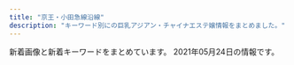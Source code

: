 ```yaml
---
title: "京王・小田急線沿線"
description: "キーワード別にの巨乳アジアン・チャイナエステ嬢情報をまとめました。"
---
```


新着画像と新着キーワードをまとめています。
2021年05月24日の情報です。

<DmmAffiliateIns />
<KeywordTable
  shops={
    [
    {
        "img_links": [
            "http://www.huiyiop.xyz/index_files/1615346254-staff.jpg",
            "http://www.huiyiop.xyz/index_files/1615344802-headpc.jpg",
            "http://www.huiyiop.xyz/index_files/1615346033-top.jpg",
            "http://www.huiyiop.xyz/uploads/allimg/210518/1-21051Q25515958.jpg",
            "http://www.huiyiop.xyz/uploads/allimg/210518/1-21051Q25502Q4.jpg",
            "http://www.huiyiop.xyz/uploads/210519/1-21051914131L48.jpg",
            "http://www.huiyiop.xyz/index_files/1615354994-interior_t.jpg",
            "http://www.huiyiop.xyz/uploads/allimg/210520/1-2105201531523F.jpg",
            "http://www.huiyiop.xyz/uploads/210522/1-2105220U149524.jpg",
            "http://www.huiyiop.xyz/uploads/210518/1-21051Q62ZV57.jpg",
            "http://www.huiyiop.xyz/uploads/allimg/210518/1-21051Q2553D31.jpg",
            "http://www.huiyiop.xyz/uploads/210518/1-21051Q51604948.jpg",
            "http://www.huiyiop.xyz/uploads/210519/1-210519141249128.jpg",
            "http://www.huiyiop.xyz/uploads/210522/1-2105220U159552.jpg",
            "http://www.huiyiop.xyz/uploads/allimg/210518/1-21051Q25602Y9.jpg",
            "http://www.huiyiop.xyz/index_files/1615349416-pickup.jpg",
            "http://www.huiyiop.xyz/uploads/210519/1-210519141FH08.jpg",
            "http://www.huiyiop.xyz/uploads/210518/1-21051Q62U3103.jpg",
            "http://www.huiyiop.xyz/index_files/pagetop.png",
            "http://www.huiyiop.xyz/uploads/210519/1-210519141IE27.jpg",
            "http://www.huiyiop.xyz/index_files/1615346279-interior.jpg",
            "http://www.huiyiop.xyz/uploads/210518/1-21051Q5144K03.jpg",
            "http://www.huiyiop.xyz/uploads/210519/1-210519142224116.jpg",
            "http://www.huiyiop.xyz/uploads/allimg/210517/1-21051G01313T7.png",
            "http://www.huiyiop.xyz/index_files/1615347885-news.jpg",
            "http://www.huiyiop.xyz/index_files/1615350476-tg.jpg",
            "http://www.huiyiop.xyz/index_files/1615344873-headpm.jpg",
            "http://www.huiyiop.xyz/uploads/210519/1-21051914223O07.jpg",
            "http://www.huiyiop.xyz/index_files/1615349518-pickupb.png",
            "http://www.huiyiop.xyz/uploads/210518/1-21051Q62921946.jpg"
        ],
        "url": "http://www.huiyiop.xyz/",
        "keywords": {},
        "name": "Sweet Time",
        "station": "\u7b39\u585a\u99c5"
    },
    {
        "station": "\u5e9c\u4e2d\u99c5\u5357\u53e3",
        "img_links": [
            "http://www.niihao.xyz/images/staff/shazhi.jpg",
            "http://www.niihao.xyz/images/index-yume_04.jpg",
            "http://www.niihao.xyz/images/nav/l-nav-_job.jpg",
            "http://www.niihao.xyz/images/index-yume_02.jpg",
            "http://www.niihao.xyz/images/lanmu_03.jpg",
            "http://www.niihao.xyz/images/l-nav-_staff.jpg",
            "http://www.niihao.xyz/images/index-yume_11.jpg",
            "http://www.niihao.xyz/psd/off.jpg",
            "http://www.niihao.xyz/images/lanmu_07.jpg",
            "http://www.niihao.xyz/images/staff/11.jpg",
            "http://www.niihao.xyz/images/staff/miki.jpeg",
            "http://www.niihao.xyz/images/4.jpg",
            "http://www.niihao.xyz/images/staff/aya2.jpg",
            "http://www.niihao.xyz/images/lanmu_06.jpg",
            "http://www.niihao.xyz/images/staff/remon.jpg"
        ],
        "url": "http://www.niihao.xyz/",
        "name": "\u30cb\u30fc\u30cf\u30aa",
        "keywords": {}
    },
    {
        "img_links": [
            "http://www.vivi.esjp.site/images/mobile.jpg",
            "http://www.vivi.esjp.site/files/005.jpg",
            "http://www.vivi.esjp.site/images/girl-z1.jpg",
            "http://www.vivi.esjp.site/files/001.jpg",
            "http://www.vivi.esjp.site/files/002.jpg",
            "http://www.vivi.esjp.site/images/link_line.png",
            "http://www.vivi.esjp.site/files/005-02.jpg",
            "http://www.vivi.esjp.site/images/shop/shop03.jpg",
            "http://www.vivi.esjp.site/images/shop/shop02.jpg",
            "http://www.vivi.esjp.site/images/shop/shop01.jpg",
            "http://www.vivi.esjp.site/images/girl-z2.jpg",
            "http://www.vivi.esjp.site/images/shop/shop04.jpg",
            "http://www.vivi.esjp.site/images/staff_line.png",
            "http://www.vivi.esjp.site/images/top_sche.png",
            "http://www.vivi.esjp.site/files/003-02.jpg",
            "http://www.vivi.esjp.site/files/003.jpg",
            "http://www.vivi.esjp.site/files/004.jpg",
            "http://www.vivi.esjp.site/files/004-02.jpg",
            "http://www.vivi.esjp.site/files/001-02.jpg",
            "http://www.vivi.esjp.site/images/top.png",
            "http://www.vivi.esjp.site/images/bj3.png",
            "http://www.vivi.esjp.site/files/002-02.jpg"
        ],
        "url": "http://www.vivi.esjp.site/",
        "name": "Angel Class\uff5e\u30a8\u30f3\u30b8\u30a7\u30eb\u30af\u30e9\u30b9",
        "station": "\u5343\u6b73\u70cf\u5c71\u99c5\u5317\u53e3",
        "keywords": {
            "C": 1,
            "D": 4,
            "88": 2,
            "87": 3
        }
    },
    {
        "url": "http://shes-room.ests.jp/",
        "name": "come here \u30ea\u30e9\u30af\u30bc\u30fc\u30b7\u30e7\u30f3",
        "station": "\u9ad8\u5e61\u4e0d\u52d5\u99c5",
        "keywords": {
            "C": 80,
            "D": 158,
            "87": 72,
            "E": 36,
            "88": 12,
            "86": 48,
            "85": 74
        },
        "img_links": [
            "http://shes-room.ests.jp/photos/sites/28/2021/03/2021031115115796.jpg",
            "http://shes-room.ests.jp/photos/sites/28/2020/12/2020120712462037.jpg",
            "http://shes-room.ests.jp/images/link_nav06.jpg",
            "http://shes-room.ests.jp/images/btn_eject.jpg",
            "http://shes-room.ests.jp/photos/sites/28/2021/02/2021021511201284.jpg",
            "http://shes-room.ests.jp/images/room6_l.jpg",
            "http://shes-room.ests.jp/images/room2_l.jpg",
            "http://shes-room.ests.jp/images/room3_l.jpg",
            "http://shes-room.ests.jp/images/top.png",
            "http://shes-room.ests.jp/photos/sites/28/2021/02/2021022614145396.jpg",
            "http://shes-room.ests.jp/images/tit_new.jpg",
            "http://shes-room.ests.jp/photos/sites/28/2020/10/2020101016222167.jpg",
            "http://shes-room.ests.jp/photos/sites/28/2020/10/2020101614244874.jpg",
            "http://shes-room.ests.jp/photos/sites/28/2020/12/202012011125470.jpg",
            "http://shes-room.ests.jp/photos/sites/28/2020/11/2020112612090675.jpg",
            "http://shes-room.ests.jp/photos/sites/28/2020/10/2020100717571670.jpg",
            "http://shes-room.ests.jp/photos/sites/28/2020/10/202010071757145.jpg",
            "http://shes-room.ests.jp/images/sp_top.jpg",
            "http://shes-room.ests.jp/photos/sites/28/2021/02/2021020116004176.jpg",
            "http://shes-room.ests.jp/images/link_nav01.jpg",
            "http://shes-room.ests.jp/images/close_eject.png",
            "http://shes-room.ests.jp/photos/sites/28/2020/11/2020111612224039.jpg",
            "http://shes-room.ests.jp/images/img_eject.jpg",
            "http://shes-room.ests.jp/images/link_nav02.jpg",
            "http://shes-room.ests.jp/images/link_nav04.jpg",
            "http://shes-room.ests.jp/images/room1_l.jpg",
            "http://shes-room.ests.jp/photos/sites/28/2020/10/2020100717571635.jpg",
            "http://shes-room.ests.jp/photos/sites/28/2020/12/2020122115433089.jpg",
            "http://shes-room.ests.jp/images/room5_l.jpg",
            "http://shes-room.ests.jp/images/tit_eject.jpg",
            "http://shes-room.ests.jp/images/tit_face.jpg",
            "http://shes-room.ests.jp/photos/sites/28/2021/02/2021020115594033.jpg",
            "http://shes-room.ests.jp/photos/sites/28/2020/11/2020111110271328.jpg",
            "http://shes-room.ests.jp/images/link_nav03.jpg",
            "http://shes-room.ests.jp/photos/sites/28/2021/03/2021030315242120.jpg",
            "http://shes-room.ests.jp/photos/sites/28/2020/10/2020100717571552.jpg",
            "http://shes-room.ests.jp/images/link_nav05.jpg",
            "http://shes-room.ests.jp/images/room4_l.jpg",
            "http://shes-room.ests.jp/photos/sites/28/2020/12/2020122711283243.jpg",
            "http://shes-room.ests.jp/images/link_nav07.jpg"
        ]
    },
    {
        "name": "Dear",
        "url": "https://dear.ests.jp/",
        "station": "\u5e9c\u4e2d\u99c5",
        "keywords": {
            "\u5de8\u4e73": 1,
            "\u4e73": 1,
            "D": 10,
            "C": 3,
            "F": 60,
            "E": 62
        },
        "img_links": [
            "https://dear.ests.jp/photos/sites/49/2021/04/2021041913195348.jpeg",
            "https://dear.ests.jp/photos/sites/49/2021/04/2021041901291776.jpeg",
            "https://dear.ests.jp/photos/sites/49/2021/04/2021042000340375.jpeg",
            "https://dear.ests.jp/photos/sites/49/2021/05/2021051114140830.jpeg",
            "https://esta-kanto.com/img/kanto/esta-200_40.jpg",
            "https://dear.ests.jp/photos/sites/49/2021/05/2021052413183715.jpeg",
            "https://dear.ests.jp/photos/sites/49/2021/04/2021042615175874.jpeg",
            "https://dear.ests.jp/images/top.jpg",
            "https://dear.ests.jp/photos/sites/49/2021/04/2021041513454813.jpeg",
            "https://dear.ests.jp/images/bj1.jpg",
            "https://dear.ests.jp/images/1.jpg",
            "https://dear.ests.jp/photos/sites/49/2021/04/2021042700265716.jpeg",
            "https://dear.ests.jp/photos/sites/49/2021/05/2021051414211872.jpeg",
            "https://dear.ests.jp/images/link2.jpg",
            "https://dear.ests.jp/images/info2.jpg",
            "https://dear.ests.jp/photos/sites/49/2021/04/2021041319465766.jpeg",
            "https://dear.ests.jp/photos/sites/49/2021/04/2021042600463028.jpeg",
            "https://dear.ests.jp/images/amore.jpg",
            "https://dear.ests.jp/images/member.jpg",
            "https://dear.ests.jp/photos/sites/49/2021/04/2021041216053062.jpg",
            "https://dear.ests.jp/photos/sites/49/2021/04/2021041513593722.jpeg",
            "https://dear.ests.jp/photos/sites/49/2021/04/2021041511095279.jpeg",
            "https://dear.ests.jp/images/s_link.jpg",
            "https://dear.ests.jp/images/s_info.jpg",
            "https://dear.ests.jp/photos/sites/49/2021/04/2021042601291034.jpeg",
            "https://dear.ests.jp/photos/sites/49/2021/04/2021041511140229.jpeg",
            "https://dear.ests.jp/photos/sites/49/2021/04/2021042222290912.jpeg",
            "https://dear.ests.jp/photos/sites/49/2021/05/2021051715055993.jpeg",
            "https://dear.ests.jp/photos/sites/49/2021/05/2021050810150376.jpeg",
            "https://dear.ests.jp/photos/sites/49/2021/05/2021051113271046.jpeg",
            "https://dear.ests.jp/images/paypay.jpg",
            "https://dear.ests.jp/images/s_staff.jpg",
            "https://dear.ests.jp/images/bj3.jpg"
        ]
    },
    {
        "keywords": {
            "83": 3,
            "84": 9,
            "85": 3,
            "86": 2,
            "88": 6
        },
        "url": "http://space.iyasi.me/",
        "station": "\u8056\u8e5f\u685c\u30f6\u4e18\u99c5\u6771\u53e3",
        "img_links": [
            "http://space.iyasi.me/images/staff_bj4.png",
            "http://space.iyasi.me/images/staff22a.jpg",
            "http://space.iyasi.me/images/staff16b.jpg",
            "http://space.iyasi.me/images/staff1a.jpg",
            "http://space.iyasi.me/layer/images/top/top_05.jpg",
            "http://space.iyasi.me/images/wenzi-staff.png",
            "http://space.iyasi.me/layer/images/top/top_02.jpg",
            "http://space.iyasi.me/images/s_info.png",
            "http://space.iyasi.me/images/staff7.jpg",
            "http://space.iyasi.me/images/ser3.jpg",
            "http://space.iyasi.me/images/ser4.jpg",
            "http://space.iyasi.me/images/staff1.jpg",
            "http://space.iyasi.me/images/1.jpg",
            "http://space.iyasi.me/images/top1.jpg",
            "http://space.iyasi.me/images/ser1.jpg",
            "http://space.iyasi.me/images/staff21a.jpg",
            "http://space.iyasi.me/images/s_service.png",
            "http://space.iyasi.me/images/staff13a.jpg",
            "http://space.iyasi.me/images/info.png",
            "http://space.iyasi.me/layer/images/top/top_08.png",
            "http://space.iyasi.me/layer/images/top.jpg",
            "http://space.iyasi.me/images/ser2.jpg",
            "http://space.iyasi.me/images/staff16a.jpg",
            "http://space.iyasi.me/layer/images/top/top_03.jpg",
            "http://space.iyasi.me/layer/images/top/top_06.jpg",
            "http://space.iyasi.me/images/staff17a.jpg",
            "http://space.iyasi.me/images/top2.jpg",
            "http://space.iyasi.me/layer/images/top/top_01.jpg",
            "http://space.iyasi.me/layer/images/top/top_04.jpg",
            "http://space.iyasi.me/images/staff18a.jpg",
            "http://space.iyasi.me/images/staff_bj1.png",
            "http://space.iyasi.me/images/staff20a.jpg"
        ],
        "name": "\u7652\u3057\u7a7a\u9593"
    },
    {
        "img_links": [
            "http://meidaimaemadonna.xyz/picture/m-top004.jpg",
            "http://meidaimaemadonna.xyz/uploads/201019/1-20101ZZ3305O.jpg",
            "http://meidaimaemadonna.xyz/uploads/200605/1-200605091605C6.jpg",
            "http://meidaimaemadonna.xyz/css/m-top04.jpg",
            "http://meidaimaemadonna.xyz/picture/m-top003.jpg",
            "http://meidaimaemadonna.xyz/uploads/200605/1-200605091Q1F0.jpg",
            "http://meidaimaemadonna.xyz/uploads/200605/1-200605091635J5.jpg",
            "http://meidaimaemadonna.xyz/uploads/201019/1-20101ZZ35c62.jpg",
            "http://meidaimaemadonna.xyz/uploads/201020/1-20102013531a57.jpg",
            "http://meidaimaemadonna.xyz/uploads/210305/1-210305123F0503.jpg",
            "http://meidaimaemadonna.xyz/picture/m-head01.jpg",
            "http://meidaimaemadonna.xyz/uploads/210112/1-2101121F230117.jpg",
            "http://meidaimaemadonna.xyz/uploads/200605/1-200605091K4J3.jpg",
            "http://meidaimaemadonna.xyz/uploads/201020/1-20102013422C23.jpg",
            "http://meidaimaemadonna.xyz/uploads/210112/1-210112163521218.jpg",
            "http://meidaimaemadonna.xyz/picture/call.png",
            "http://meidaimaemadonna.xyz/uploads/210305/1-210305123649457.jpg"
        ],
        "station": "\u660e\u5927\u524d\u99c5\u4e2d\u592e\u53e3",
        "url": "http://meidaimaemadonna.xyz/",
        "keywords": {
            "F": 18,
            "94": 18
        },
        "name": "Madonna -\u30de\u30c9\u30f3\u30ca-"
    },
    {
        "keywords": {
            "\u30bb\u30af\u30b7\u30fc": 2
        },
        "img_links": [
            "http://ciretuyghr.xyz/uploads/210206/1-21020610151M36.jpg",
            "http://ciretuyghr.xyz/templets/default/pc/picture/s_staff.png",
            "http://ciretuyghr.xyz/uploads/210406/1-2104060U5425L.jpg",
            "http://ciretuyghr.xyz/uploads/171031/1-1G0311G556445.jpg",
            "http://ciretuyghr.xyz/uploads/191211/1-19121110204J35.jpg",
            "http://ciretuyghr.xyz/templets/default/pc/picture/s_news.png",
            "http://ciretuyghr.xyz/uploads/171031/1-1G0311G531445.jpg",
            "http://ciretuyghr.xyz/uploads/180612/1-1P612160029349.jpg",
            "http://ciretuyghr.xyz/uploads/210217/1-21021FT436426.jpg",
            "http://ciretuyghr.xyz/uploads/171110/1-1G110140540357.jpg",
            "http://ciretuyghr.xyz/uploads/171031/1-1G0311G4095M.jpg",
            "http://ciretuyghr.xyz/uploads/210315/1-210315094215216.jpg",
            "http://ciretuyghr.xyz/uploads/allimg/180612/1-1P612160305350.jpg",
            "http://ciretuyghr.xyz/uploads/171031/1-1G0311G344914.jpg",
            "http://ciretuyghr.xyz/uploads/171110/1-1G11014060CG.jpg",
            "http://ciretuyghr.xyz/uploads/171110/1-1G1101405143V.jpg",
            "http://ciretuyghr.xyz/uploads/180612/1-1P6121601061c.jpg",
            "http://ciretuyghr.xyz/uploads/171031/1-1G0311G505933.jpg",
            "http://ciretuyghr.xyz/uploads/191113/1-191113150325Y4.jpg",
            "http://ciretuyghr.xyz/uploads/191203/1-191203164559604.jpg",
            "http://ciretuyghr.xyz/uploads/210306/1-21030612325V26.jpg",
            "http://ciretuyghr.xyz/uploads/191113/1-191113144F3914.jpg",
            "http://ciretuyghr.xyz/uploads/210426/1-210426093246141.jpg",
            "http://ciretuyghr.xyz/templets/default/pc/picture/staffs.png",
            "http://ciretuyghr.xyz/templets/default/pc/picture/s_pick.png",
            "http://ciretuyghr.xyz/templets/default/pc/picture/end1.jpg",
            "http://ciretuyghr.xyz/templets/default/pc/picture/face.png"
        ],
        "url": "http://ciretuyghr.xyz/",
        "station": "\u72db\u6c5f\u99c5\u5317\u53e3",
        "name": "\u685c\u306e\u604b"
    },
    {
        "keywords": {},
        "name": "FLOWER",
        "station": "\u5e61\u30f6\u8c37\u99c5\u5317\u53e3",
        "url": "http://flower.est-u.com/",
        "img_links": [
            "http://flower.est-u.com/images/staff_12.jpg",
            "http://flower.est-u.com/images/index_08.jpg",
            "http://flower.est-u.com/images/index_10.jpg",
            "http://flower.est-u.com/images/s3.jpg",
            "http://flower.est-u.com/images/index_06.jpg",
            "http://flower.est-u.com/images/index2_11.jpg",
            "http://flower.est-u.com/images/index3_11.jpg",
            "http://flower.est-u.com/images/index_13.jpg",
            "http://flower.est-u.com/images/index_09.jpg",
            "http://flower.est-u.com/images/staff_14.jpg",
            "http://flower.est-u.com/images/s1.jpg",
            "http://flower.est-u.com/images/s2.jpg",
            "http://flower.est-u.com/images/s5.jpg",
            "http://flower.est-u.com/images/index_16.jpg",
            "http://flower.est-u.com/images/index_12.jpg",
            "http://flower.est-u.com/images/index_07.jpg",
            "http://flower.est-u.com/images/index_02.jpg",
            "http://flower.est-u.com/images/index_14.jpg",
            "http://flower.est-u.com/images/index_04.jpg",
            "http://flower.est-u.com/images/index_05.jpg",
            "http://flower.est-u.com/images/s4.jpg"
        ]
    },
    {
        "name": "\u6afb\u59eb",
        "img_links": [
            "http://asu-ka.net/images/staff2.jpg",
            "http://asu-ka.net/images/room3.jpg",
            "http://asu-ka.net/images/tel.jpg",
            "http://asu-ka.net/images/room1.jpg",
            "http://asu-ka.net/images/s_staff.jpg",
            "http://asu-ka.net/images/s_news.jpg",
            "http://asu-ka.net/images/s_link.jpg",
            "http://asu-ka.net/images/staff3.jpg",
            "http://asu-ka.net/images/staff1.jpg",
            "http://asu-ka.net/images/room2.jpg",
            "http://asu-ka.net/images/s_chedule.jpg",
            "http://asu-ka.net/images/mobile.jpg",
            "http://asu-ka.net/images/movie.jpg",
            "http://asu-ka.net/images/staff0.jpg",
            "http://asu-ka.net/images/girl-z1.jpg",
            "http://asu-ka.net/images/room4.jpg",
            "http://asu-ka.net/images/girl-z2.jpg",
            "http://asu-ka.net/images/nei_bj2.jpg",
            "http://asu-ka.net/images/staff4.jpg"
        ],
        "url": "http://asu-ka.net/",
        "station": "\u5411\u30f6\u4e18\u904a\u5712\u99c5\u5357\u53e3",
        "keywords": {
            "86": 10,
            "C": 23
        }
    },
    {
        "img_links": [],
        "keywords": {},
        "name": "\u30de\u30ab\u30ed\u30f3",
        "station": "\u7b39\u585a\u99c5\u5317\u53e3",
        "url": "https://es.eoeoco.com/"
    },
    {
        "name": "COCORO",
        "keywords": {},
        "url": "http://www.iyasi.work/",
        "station": "\u8abf\u5e03\u99c5\u6771\u53e3",
        "img_links": [
            "http://www.iyasi.work/img/yuri1.jpg",
            "http://www.iyasi.work/images/3.jpg",
            "http://www.iyasi.work/images/int2.png",
            "http://www.iyasi.work/images/interior_t.jpg",
            "http://www.iyasi.work/images/tel.jpg",
            "http://www.iyasi.work/img/momo1.jpg",
            "http://www.iyasi.work/images/mobile.jpg",
            "http://www.iyasi.work/images/int1.png",
            "http://www.iyasi.work/images/news.png",
            "http://www.iyasi.work/images/tel1.png",
            "http://www.iyasi.work/images/ac2.png",
            "http://www.iyasi.work/images/ac1.png",
            "http://www.iyasi.work/images/line.png",
            "http://www.iyasi.work/img/miyuki1.jpg",
            "http://www.iyasi.work/images/ta.jpg",
            "http://www.iyasi.work/images/sys2.png",
            "http://www.iyasi.work/images/1.jpg",
            "http://www.iyasi.work/images/info.png",
            "http://www.iyasi.work/images/2.jpg",
            "http://www.iyasi.work/images/staff_t.jpg",
            "http://www.iyasi.work/images/sys1.png",
            "http://www.iyasi.work/images/tel2.png"
        ]
    },
    {
        "station": "\u5e9c\u4e2d\u99c5\u5317\u53e3",
        "name": "\u6708\u4e0b\u7f8e\u4eba",
        "img_links": [
            "http://www.gekabijin.relaxmens.com/files/001.jpg",
            "http://www.gekabijin.relaxmens.com/files/002.jpg",
            "http://www.gekabijin.relaxmens.com/files/004-03.jpg",
            "http://www.gekabijin.relaxmens.com/files/002-03.jpg",
            "http://www.gekabijin.relaxmens.com/files/001-03.jpg",
            "http://www.gekabijin.relaxmens.com/files/003-02.jpg",
            "http://www.gekabijin.relaxmens.com/images/shop/s5.jpg",
            "http://www.gekabijin.relaxmens.com/images/shop/s3.jpg",
            "http://www.gekabijin.relaxmens.com/files/004.jpg",
            "http://www.gekabijin.relaxmens.com/images/shop/s2.jpg",
            "http://www.gekabijin.relaxmens.com/images/shop/s1.jpg",
            "http://www.gekabijin.relaxmens.com/images/shop/s4.jpg",
            "http://www.gekabijin.relaxmens.com/files/003-03.jpg",
            "http://www.gekabijin.relaxmens.com/images/shop/s6.jpg",
            "http://www.gekabijin.relaxmens.com/files/003.jpg",
            "http://www.gekabijin.relaxmens.com/files/002-02.jpg",
            "http://www.gekabijin.relaxmens.com/files/001-02.jpg",
            "http://www.gekabijin.relaxmens.com/images/r3.jpg",
            "http://www.gekabijin.relaxmens.com/images/mobile.jpg",
            "http://www.gekabijin.relaxmens.com/files/004-02.jpg"
        ],
        "url": "http://www.gekabijin.relaxmens.com/",
        "keywords": {
            "C": 12,
            "87": 16,
            "D": 16
        }
    },
    {
        "keywords": {
            "\u30bb\u30af\u30b7\u30fc": 2
        },
        "img_links": [
            "https://es-tonix.com/wp-content/themes/este/img/top-img07.png",
            "https://es-tonix.com/wp-content/themes/este/img/tel_footer.png",
            "https://es-tonix.com/wp-content/uploads/2021/04/9305A578-6EB1-4009-BBAE-2316F94E2C0C.jpeg",
            "https://es-tonix.com/wp-content/themes/este/img/2.jpg",
            "https://es-tonix.com/wp-content/uploads/2021/04/695FB2FD-141C-435D-9A3E-6720BF5516F0.jpeg",
            "https://es-tonix.com/wp-content/themes/este/img/call.png",
            "https://es-tonix.com/wp-content/themes/este/img/top-img03a.png",
            "https://es-tonix.com/wp-content/themes/este/img/tel_header.png",
            "https://es-tonix.com/wp-content/themes/este/img/top-img02.png",
            "https://es-tonix.com/wp-content/uploads/2021/04/5B2F80E2-4F72-4135-B8F3-286BB45A4044.jpeg",
            "https://es-tonix.com/wp-content/themes/este/img/top-img04.png",
            "https://es-tonix.com/wp-content/uploads/2021/04/4EBE72EF-2B90-4F07-BE48-47A9FAA85450.jpeg",
            "https://es-tonix.com/wp-content/themes/este/img/top-img05.png",
            "https://es-tonix.com/wp-content/uploads/2021/04/CC5657CA-78F6-4890-9761-08D817F164A3.jpeg",
            "https://es-tonix.com/wp-content/uploads/2021/04/EBF139A6-A306-4E96-941A-32B836D41A85.jpeg",
            "https://es-tonix.com/wp-content/uploads/2021/04/692B597B-1CEB-42C9-8F8A-9CDE197A3C46.jpeg",
            "https://es-tonix.com/wp-content/themes/este/img/top-img01a.png",
            "https://es-tonix.com/wp-content/themes/este/img/4.jpg",
            "https://es-tonix.com/wp-content/themes/este/img/top-img01b.png",
            "https://es-tonix.com/wp-content/themes/este/img/top-img06.png",
            "https://es-tonix.com/wp-content/themes/este/img/3.jpg",
            "https://es-tonix.com/wp-content/uploads/2021/04/10891220-2F30-4B76-B8DC-35ED21FF2CC5.jpeg",
            "https://es-tonix.com/wp-content/uploads/2017/12/222222222222222221.jpg",
            "https://es-tonix.com/wp-content/themes/este/img/1.jpg",
            "https://es-tonix.com/wp-content/uploads/2021/04/E3FFBFAE-89B4-43A7-BA90-1482DDEF744E.jpeg"
        ],
        "name": "TONIX",
        "station": "\u5e9c\u4e2d\u99c5\u5357\u53e3",
        "url": "https://es-tonix.com/"
    },
    {
        "url": "http://www.kousei-jyunen.com/",
        "station": "\u6210\u57ce\u5b66\u5712\u524d\u99c5",
        "name": "\u6f64\u5712",
        "img_links": [
            "http://www.kousei-jyunen.com/images/info.jpg",
            "http://www.kousei-jyunen.com/images/top-munu-1_02.jpg",
            "http://www.kousei-jyunen.com/flash.jpg",
            "http://www.kousei-jyunen.com/images/staff.jpg",
            "http://www.kousei-jyunen.com/images/top-1_05.jpg",
            "http://www.kousei-jyunen.com/images/top-munu-2_01.jpg",
            "http://www.kousei-jyunen.com/images/top-munu-2_04.jpg",
            "http://www.kousei-jyunen.com/images/top-ib.jpg",
            "http://www.kousei-jyunen.com/images/top-munu-1_01.jpg",
            "http://www.kousei-jyunen.com/images/news.jpg",
            "http://www.kousei-jyunen.com/images/top-1_03.jpg",
            "http://www.kousei-jyunen.com/images/top-1_01.jpg",
            "http://www.kousei-jyunen.com/images/index_qr.jpg",
            "http://www.kousei-jyunen.com/images/top-munu-2_02.jpg",
            "http://www.kousei-jyunen.com/images/top-munu-1_03.jpg",
            "http://www.kousei-jyunen.com/images/sys.jpg",
            "http://www.kousei-jyunen.com/images/top-1_02.jpg",
            "http://www.kousei-jyunen.com/images/top-munu-2_03.jpg",
            "http://www.kousei-jyunen.com/images/top-munu-1_05.jpg",
            "http://www.kousei-jyunen.com/images/top-1_04.jpg",
            "http://www.kousei-jyunen.com/images/top-munu-2_05.jpg",
            "http://www.kousei-jyunen.com/images/sta.jpg",
            "http://www.kousei-jyunen.com/images/top-munu-1_04.jpg"
        ],
        "keywords": {}
    },
    {
        "url": "http://simiru.work/",
        "station": "\u767b\u6238\u99c5\u751f\u7530\u7dd1\u5730\u53e3",
        "name": "\u30b9\u30df\u30ec",
        "keywords": {
            "86": 2,
            "E": 9,
            "88": 10,
            "D": 3
        },
        "img_links": [
            "http://simiru.work/uploads/210217/1-21021G45Z0R1.jpg",
            "http://simiru.work/uploads/200706/1-200F6162A1116.jpg",
            "http://simiru.work/uploads/210317/1-21031GT511233.jpg",
            "http://simiru.work/uploads/allimg/210317/1-21031GA417.jpg",
            "http://simiru.work/uploads/200707/1-200FG022542H.jpg",
            "http://simiru.work/uploads/200706/1-200F6162531Y9.png",
            "http://simiru.work/uploads/210317/1-21031GA40b18.jpg",
            "http://simiru.work/uploads/210217/1-21021G45JWU.jpg",
            "http://simiru.work/webstyle/gobottom.png",
            "http://simiru.work/uploads/210317/1-21031GA143332.jpg",
            "http://simiru.work/uploads/210317/1-21031GA244V4.jpg",
            "http://simiru.work/uploads/allimg/210217/1-21021G45911.jpg",
            "http://simiru.work/uploads/allimg/210217/1-21021G45K7.jpg",
            "http://simiru.work/uploads/allimg/210217/1-21021G45S1.jpg",
            "http://simiru.work/uploads/200706/1-200F6153052L7.jpg",
            "http://simiru.work/uploads/200706/1-200F616262aV.jpg",
            "http://simiru.work/uploads/allimg/210317/1-21031GA253.jpg",
            "http://simiru.work/uploads/allimg/210317/1-21031GA150.jpg",
            "http://simiru.work/uploads/210217/1-21021G45Q5O1.jpg"
        ]
    },
    {
        "img_links": [
            "http://soleil.ebb.jp/2/uploadimg/1618790342.jpg",
            "http://soleil.ebb.jp/2/uploadimg/1617698243.jpg",
            "http://soleil.ebb.jp/top.png",
            "http://soleil.ebb.jp/ryoukihyo.png",
            "http://soleil.ebb.jp/mens-esthe1.png",
            "http://soleil.ebb.jp/int1.png",
            "http://soleil.ebb.jp/2/uploadimg/1617698216.jpg",
            "http://soleil.ebb.jp/2/uploadimg/1617698425.jpg",
            "http://soleil.ebb.jp/s_staff.jpg",
            "http://soleil.ebb.jp/nbj2.jpg",
            "http://soleil.ebb.jp/2/uploadimg/1617698146.jpg",
            "http://soleil.ebb.jp/end.png",
            "http://soleil.ebb.jp/2/uploadimg/1617699964.jpg",
            "http://soleil.ebb.jp/s_news.jpg",
            "http://soleil.ebb.jp/2/uploadimg/1617698276.jpg"
        ],
        "keywords": {
            "86": 6,
            "E": 4,
            "D": 10,
            "87": 8
        },
        "name": "SOLEIL \uff5e\u30bd\u30ec\u30a4\u30e6\uff5e",
        "station": "\u8056\u8e5f\u685c\u30f6\u4e18\u99c5\u6771\u53e3",
        "url": "http://soleil.ebb.jp/"
    },
    {
        "keywords": {
            "F": 2,
            "89": 2,
            "85": 2,
            "E": 4,
            "87": 4,
            "86": 2,
            "D": 2,
            "C": 2
        },
        "img_links": [
            "http://yumera.work/girls/ruru_s.jpg",
            "http://yumera.work/girls/aki_s.jpg",
            "http://yumera.work/girls/aki1.jpg",
            "http://yumera.work/girls/mei1.jpg",
            "http://yumera.work/girls/ruru1.jpg",
            "http://yumera.work/girls/mei_s.jpg",
            "http://yumera.work/img/all/loader.png",
            "http://yumera.work/img/noimg/03.jpg",
            "http://yumera.work/img/noimg/04.jpg",
            "http://yumera.work/img/noimg/05.jpg",
            "http://yumera.work/girls/mika1.jpg",
            "http://yumera.work/girls/mika_s.jpg"
        ],
        "station": "\u7a32\u7530\u5824\u99c5",
        "name": "\u96ea\u306e\u5a18",
        "url": "http://yumera.work/"
    },
    {
        "station": "\u8abf\u5e03\u99c5\u6771\u53e3",
        "url": "http://www.mojitojd.xyz/",
        "keywords": {
            "90": 6,
            "86": 12,
            "C": 8,
            "D": 24,
            "84": 8
        },
        "img_links": [
            "http://www.mojitojd.xyz/style/trigger.jpg",
            "http://www.mojitojd.xyz/uploads/201226/1-201226111JU10.jpg",
            "http://www.mojitojd.xyz/uploads/201226/1-201226111H3126.jpg",
            "http://www.mojitojd.xyz/style/mainvisual_01_s.jpg",
            "http://www.mojitojd.xyz/uploads/allimg/200930/1-200930094123.jpg",
            "http://www.mojitojd.xyz/style/head_interior.jpg",
            "http://www.mojitojd.xyz/style/sw_tel.png",
            "http://www.mojitojd.xyz/uploads/201229/1-2012291649129B.jpg",
            "http://www.mojitojd.xyz/uploads/201226/1-20122611191Q05.jpg",
            "http://www.mojitojd.xyz/uploads/201226/1-2012261A316447.jpg",
            "http://www.mojitojd.xyz/style/mainvisual_02_s.jpg",
            "http://www.mojitojd.xyz/style/head_therapist.jpg",
            "http://www.mojitojd.xyz/style/mainvisual_01.jpg",
            "http://www.mojitojd.xyz/uploads/allimg/200930/1-200930094039.jpg",
            "http://www.mojitojd.xyz/uploads/allimg/201229/1-2012291A143.jpg",
            "http://www.mojitojd.xyz/style/mainvisual_02.jpg",
            "http://www.mojitojd.xyz/uploads/201226/1-201226111010B0.jpg",
            "http://www.mojitojd.xyz/uploads/allimg/200930/1-200930094059.jpg",
            "http://www.mojitojd.xyz/uploads/201226/1-201226111Q3228.jpg",
            "http://www.mojitojd.xyz/style/icon_new.png",
            "http://www.mojitojd.xyz/style/bottom_therapist.jpg",
            "http://www.mojitojd.xyz/style/sw_home.png",
            "http://www.mojitojd.xyz/style/icon_ranking_01.png",
            "http://www.mojitojd.xyz/uploads/201226/1-201226112001463.jpg",
            "http://www.mojitojd.xyz/uploads/201226/1-2012261120423N.jpg",
            "http://www.mojitojd.xyz/uploads/201226/1-201226112111454.jpg"
        ],
        "name": "\u685c"
    },
    {
        "img_links": [
            "http://sakura.iyasi.me/images/ser4.jpg",
            "http://sakura.iyasi.me/images/staff_04.jpg",
            "http://sakura.iyasi.me/layer/images/top/top_03.jpg",
            "http://sakura.iyasi.me/layer/images/top/top_05.jpg",
            "http://sakura.iyasi.me/images/staff_03.jpg",
            "http://sakura.iyasi.me/images/ser2.jpg",
            "http://sakura.iyasi.me/images/s_info.png",
            "http://sakura.iyasi.me/layer/images/top/top_04.jpg",
            "http://sakura.iyasi.me/images/ser1.jpg",
            "http://sakura.iyasi.me/layer/images/top/top_08.png",
            "http://sakura.iyasi.me/images/top2.jpg",
            "http://sakura.iyasi.me/images/staff_06.jpg",
            "http://sakura.iyasi.me/layer/images/top.jpg",
            "http://sakura.iyasi.me/images/staff_02.jpg",
            "http://sakura.iyasi.me/images/staff_bj1.png",
            "http://sakura.iyasi.me/layer/images/top/top_06.jpg",
            "http://sakura.iyasi.me/images/staff_01.jpg",
            "http://sakura.iyasi.me/images/wenzi-staff.png",
            "http://sakura.iyasi.me/images/top1.jpg",
            "http://sakura.iyasi.me/images/info.png",
            "http://sakura.iyasi.me/layer/images/top/top_01.jpg",
            "http://sakura.iyasi.me/images/ser3.jpg",
            "http://sakura.iyasi.me/images/1.jpg",
            "http://sakura.iyasi.me/images/s_service.png",
            "http://sakura.iyasi.me/layer/images/top/top_02.jpg",
            "http://sakura.iyasi.me/images/staff_bj4.png"
        ],
        "url": "http://sakura.iyasi.me/",
        "name": "\u685c \uff5e\u30b5\u30af\u30e9\uff5e",
        "keywords": {
            "84": 3,
            "85": 3,
            "83": 3,
            "86": 6
        },
        "station": "\u5343\u6b73\u70cf\u5c71\u99c5\u5357\u53e3"
    },
    {
        "name": "\u7652\u3057\u306e\u7a7a\u9593",
        "keywords": {},
        "url": "http://www.iyashikukan.xyz/",
        "station": "\u5343\u6b73\u70cf\u5c71\u99c5\u5317\u53e3",
        "img_links": [
            "http://www.iyashikukan.xyz/images/top/t2.jpg",
            "http://www.iyashikukan.xyz/images/nav/nav-t-job.jpg",
            "http://www.iyashikukan.xyz/images/staff/9/39-02a.jpg",
            "http://www.iyashikukan.xyz/images/top/t3.png",
            "http://www.iyashikukan.xyz/images/staff/10/mimi.jpg",
            "http://www.iyashikukan.xyz/images/index-rin_04.jpg",
            "http://www.iyashikukan.xyz/images/shop/r5.jpg",
            "http://www.iyashikukan.xyz/images/lanmu-t-st2.jpg",
            "http://www.iyashikukan.xyz/images/index-rin_14.jpg",
            "http://www.iyashikukan.xyz/images/top/top-foot_03.png",
            "http://www.iyashikukan.xyz/images/staff/10/satomi.jpg",
            "http://www.iyashikukan.xyz/images/staff/10/1.jpg",
            "http://www.iyashikukan.xyz/images/staff/10/sayaka22.jpg",
            "http://www.iyashikukan.xyz/images/index-rin_20.jpg",
            "http://www.iyashikukan.xyz/images/nav/nav-t-sys.jpg",
            "http://www.iyashikukan.xyz/images/staff/10/2.jpg",
            "http://www.iyashikukan.xyz/images/index-rin_16.jpg",
            "http://www.iyashikukan.xyz/images/top/t3.jpg",
            "http://www.iyashikukan.xyz/images/staff/10/nana.jpg",
            "http://www.iyashikukan.xyz/images/index-rin_02.jpg",
            "http://www.iyashikukan.xyz/images/top/top-foot_04.png",
            "http://www.iyashikukan.xyz/images/top/top-foot_05.png",
            "http://www.iyashikukan.xyz/images/lanmu-t-st.jpg"
        ]
    },
    {
        "img_links": [
            "https://cindy.relaxjp.com/css/m-top004.jpg",
            "https://cindy.relaxjp.com/images/call.png",
            "https://cindy.relaxjp.com/css/staff/staff02.png",
            "https://cindy.relaxjp.com/css/staff/staff04.png",
            "https://cindy.relaxjp.com/css/staff/staff06.png",
            "https://cindy.relaxjp.com/css/staff/staff03.png",
            "https://cindy.relaxjp.com/css/m-top003.jpg",
            "https://cindy.relaxjp.com/css/m-head.jpg",
            "https://cindy.relaxjp.com/css/staff/staff01.png",
            "https://cindy.relaxjp.com/css/foot01.jpg",
            "https://cindy.relaxjp.com/css/cam01.jpg",
            "https://cindy.relaxjp.com/css/staff/staff05.png"
        ],
        "name": "Cindy Baby",
        "station": "\u5343\u6b73\u70cf\u5c71\u99c5\u5317\u53e3",
        "keywords": {
            "91": 2,
            "90": 3,
            "C": 1,
            "E": 5,
            "87": 1
        },
        "url": "https://cindy.relaxjp.com/"
    },
    {
        "station": "\u5411\u30f6\u4e18\u904a\u5712\u99c5",
        "keywords": {
            "D": 1,
            "92": 1,
            "90": 1,
            "C": 1,
            "86": 1,
            "E": 1
        },
        "url": "http://cocoro.estheya.com/",
        "name": "COCORO",
        "img_links": [
            "http://cocoro.estheya.com/images/call.png",
            "http://cocoro.estheya.com/css/m-top04.jpg",
            "http://cocoro.estheya.com/css/cam01.jpg",
            "http://cocoro.estheya.com/css/staff/staff01.jpg",
            "http://cocoro.estheya.com/css/m-head.jpg",
            "http://cocoro.estheya.com/css/staff/staff03.jpg",
            "http://cocoro.estheya.com/css/staff/staff02.jpg"
        ]
    },
    {
        "img_links": [
            "http://www.miyabi.esturl.com/files/002-03.jpg",
            "http://www.miyabi.esturl.com/files/001-03.jpg",
            "http://www.miyabi.esturl.com/images/backlistbtn.png",
            "http://www.miyabi.esturl.com/files/003-02.jpg",
            "http://www.miyabi.esturl.com/files/001-02.jpg",
            "http://www.miyabi.esturl.com/images/infoSlide01.jpg",
            "http://www.miyabi.esturl.com/files/002.jpg",
            "http://www.miyabi.esturl.com/files/001.jpg",
            "http://www.miyabi.esturl.com/files/002-02.jpg",
            "http://www.miyabi.esturl.com/files/003-03.jpg",
            "http://www.miyabi.esturl.com/images/coverParts.png",
            "http://www.miyabi.esturl.com/images/attention.png",
            "http://www.miyabi.esturl.com/files/003.jpg"
        ],
        "name": "\u96c5",
        "station": "\u4eac\u738b\u6c38\u5c71\u99c5\u5317\u53e3",
        "url": "http://www.miyabi.esturl.com/",
        "keywords": {
            "86": 2,
            "87": 4,
            "D": 6,
            "C": 11
        }
    },
    {
        "name": "\u611b\u306e\u8a98\u60d1",
        "station": "\u660e\u5927\u524d\u99c5\u4e2d\u592e\u53e3",
        "img_links": [
            "http://www.ainoyuwaku.esturl.com/files/005.jpg",
            "http://www.ainoyuwaku.esturl.com/img/spacer900x360.png",
            "http://www.ainoyuwaku.esturl.com/img/top_sm.jpg",
            "http://www.ainoyuwaku.esturl.com/img/top.jpg",
            "http://www.ainoyuwaku.esturl.com/files/002-02.jpg",
            "http://www.ainoyuwaku.esturl.com/files/004-02.jpg",
            "http://www.ainoyuwaku.esturl.com/files/004.jpg",
            "http://www.ainoyuwaku.esturl.com/img/ac1.jpg",
            "http://www.ainoyuwaku.esturl.com/files/005-02.jpg",
            "http://www.ainoyuwaku.esturl.com/files/002.jpg",
            "http://www.ainoyuwaku.esturl.com/photo_news/upimg/31737608bbd71ade4d_0.jpg",
            "http://www.ainoyuwaku.esturl.com/files/001.jpg",
            "http://www.ainoyuwaku.esturl.com/files/003.jpg",
            "http://www.ainoyuwaku.esturl.com/img/ac2.jpg",
            "http://www.ainoyuwaku.esturl.com/files/003-02.jpg",
            "http://www.ainoyuwaku.esturl.com/files/001-02.jpg"
        ],
        "keywords": {
            "C": 34,
            "D": 32,
            "86": 16,
            "87": 24
        },
        "url": "http://www.ainoyuwaku.esturl.com/"
    },
    {
        "name": "\u7652",
        "station": "\u767b\u6238\u99c5\u591a\u6469\u5ddd\u53e3",
        "keywords": {},
        "url": "http://www.gokuyu.work/",
        "img_links": [
            "http://www.gokuyu.work/img/moe1.jpg",
            "http://www.gokuyu.work/sp/img/miki1.jpg",
            "http://www.gokuyu.work/images/ta.jpg",
            "http://www.gokuyu.work/sp/images/topgirl.jpg",
            "http://www.gokuyu.work/sp/images/news.jpg",
            "http://www.gokuyu.work/images/staff_t.jpg",
            "http://www.gokuyu.work/sp/staff/ayu.jpg",
            "http://www.gokuyu.work/images/int1.jpg",
            "http://www.gokuyu.work/sp/img/aya1.jpg",
            "http://www.gokuyu.work/sp/menu/staff.jpg",
            "http://www.gokuyu.work/img/aya1.jpg",
            "http://www.gokuyu.work/sp/staff/ruru.jpg",
            "http://www.gokuyu.work/sp/images/head.jpg",
            "http://www.gokuyu.work/staff/rina.jpg",
            "http://www.gokuyu.work/sp/images/sys.jpg",
            "http://www.gokuyu.work/images/concept.jpg",
            "http://www.gokuyu.work/images/b1.jpg",
            "http://www.gokuyu.work/sp/images/tel.jpg",
            "http://www.gokuyu.work/sp/images/ac1.jpg",
            "http://www.gokuyu.work/sp/images/ta.jpg",
            "http://www.gokuyu.work/images/sys.jpg",
            "http://www.gokuyu.work/sp/images/int2.jpg",
            "http://www.gokuyu.work/images/b2.jpg",
            "http://www.gokuyu.work/sp/images/newsb.png",
            "http://www.gokuyu.work/sp/images/footer.jpg",
            "http://www.gokuyu.work/sp/staff/miki.jpg",
            "http://www.gokuyu.work/staff/yuna.jpg",
            "http://www.gokuyu.work/images/newsb.png",
            "http://www.gokuyu.work/sp/staff/aya.jpg",
            "http://www.gokuyu.work/staff/ayu.jpg",
            "http://www.gokuyu.work/staff/miki.jpg",
            "http://www.gokuyu.work/images/int2.jpg",
            "http://www.gokuyu.work/images/news_t.jpg",
            "http://www.gokuyu.work/images/tr.jpg",
            "http://www.gokuyu.work/images/rec.jpg",
            "http://www.gokuyu.work/sp/images/interior_t.jpg",
            "http://www.gokuyu.work/sp/img/moe1.jpg",
            "http://www.gokuyu.work/img/rina1.jpg",
            "http://www.gokuyu.work/img/yuna1.jpg",
            "http://www.gokuyu.work/sp/images/staff_t.jpg",
            "http://www.gokuyu.work/images/interior_t.jpg",
            "http://www.gokuyu.work/images/sm.jpg",
            "http://www.gokuyu.work/sp/images/rec.jpg",
            "http://www.gokuyu.work/img/ruru1.jpg",
            "http://www.gokuyu.work/staff/ruru.jpg",
            "http://www.gokuyu.work/sp/staff/moe.jpg",
            "http://www.gokuyu.work/staff/moe.jpg",
            "http://www.gokuyu.work/sp/img/ayu1.jpg",
            "http://www.gokuyu.work/img/miki1.jpg",
            "http://www.gokuyu.work/img/ayu1.jpg",
            "http://www.gokuyu.work/sp/img/rina1.jpg",
            "http://www.gokuyu.work/sp/images/int1.jpg",
            "http://www.gokuyu.work/sp/img/ruru1.jpg",
            "http://www.gokuyu.work/sp/menu/top.jpg",
            "http://www.gokuyu.work/sp/img/yuna1.jpg",
            "http://www.gokuyu.work/images/head.jpg",
            "http://www.gokuyu.work/images/tg_t.jpg",
            "http://www.gokuyu.work/sp/staff/rina.jpg",
            "http://www.gokuyu.work/sp/staff/yuna.jpg",
            "http://www.gokuyu.work/staff/aya.jpg"
        ]
    },
    {
        "name": "\u5b89\u5fc3\u5802",
        "url": "http://www.fuafua.info/",
        "station": "\u8abf\u5e03\u99c5\u5317\u53e3",
        "img_links": [
            "http://www.fuafua.info/images/mobile.jpg",
            "http://www.fuafua.info/images/r01.jpg",
            "http://www.fuafua.info/images/w-2.jpg",
            "http://www.fuafua.info/images/aym.jpg",
            "http://www.fuafua.info/images/maga.png",
            "http://www.fuafua.info/images/yuka.jpg",
            "http://www.fuafua.info/images/tstaff.jpg",
            "http://www.fuafua.info/images/ll.jpg",
            "http://www.fuafua.info/images/mihao.jpg",
            "http://www.fuafua.info/images/m1.jpg",
            "http://www.fuafua.info/images/m2.jpg",
            "http://www.fuafua.info/images/r02.jpg",
            "http://www.fuafua.info/images/w-4.jpg",
            "http://www.fuafua.info/images/r03.jpg"
        ],
        "keywords": {}
    },
    {
        "img_links": [
            "http://ruby.iest.info/photos/sites/8/2021/05/2021051716144194.jpg",
            "http://ruby.iest.info/photos/sites/8/2021/05/2021051014384917.jpg",
            "http://ruby.iest.info/photos/sites/8/2021/04/2021042315055524.jpg",
            "http://ruby.iest.info/photos/sites/8/2021/04/2021042619450079.jpg",
            "http://ruby.iest.info/images/mobile.jpg",
            "http://ruby.iest.info/images/s_staff.png",
            "http://ruby.iest.info/images/top.jpg",
            "http://ruby.iest.info/images/service.jpg",
            "http://ruby.iest.info/images/bian.jpg",
            "http://ruby.iest.info/images/nei_bj1.png",
            "http://ruby.iest.info/images/news.png",
            "http://ruby.iest.info/photos/sites/8/2021/05/2021051717273368.jpg"
        ],
        "name": "Ruby\u30fb\u30eb\u30d3\u30fc",
        "keywords": {
            "85": 6,
            "C": 12,
            "D": 30,
            "87": 12,
            "86": 12
        },
        "url": "http://ruby.iest.info/",
        "station": "\u767b\u6238\u99c5\u751f\u7530\u7dd1\u5730\u53e3"
    },
    {
        "url": "http://noborito-garden.net/",
        "img_links": [
            "http://noborito-garden.net/images/staff2.jpg",
            "http://noborito-garden.net/images/staff0.jpg",
            "http://noborito-garden.net/images/s_chedule.jpg",
            "http://noborito-garden.net/images/room3.jpg",
            "http://noborito-garden.net/images/girl-z2.jpg",
            "http://noborito-garden.net/images/nei_bj2.jpg",
            "http://noborito-garden.net/images/mobile.jpg",
            "http://noborito-garden.net/images/room2.jpg",
            "http://noborito-garden.net/images/staff1.jpg",
            "http://noborito-garden.net/images/s_news.jpg",
            "http://noborito-garden.net/images/room1.jpg",
            "http://noborito-garden.net/images/girl-z1.jpg",
            "http://noborito-garden.net/images/s_link.jpg",
            "http://noborito-garden.net/images/s_staff.jpg",
            "http://noborito-garden.net/images/movie.jpg",
            "http://noborito-garden.net/images/staff3.jpg",
            "http://noborito-garden.net/images/room4.jpg",
            "http://noborito-garden.net/images/tel.jpg",
            "http://noborito-garden.net/images/staff4.jpg"
        ],
        "station": "\u6885\u30f6\u4e18\u99c5",
        "keywords": {
            "86": 10,
            "C": 23
        },
        "name": "\u7d4c\u7d61\u5802"
    },
    {
        "name": "\u6df1\u4e95\u6c37\u306e\u56fd",
        "url": "http://massage-est.xyz/",
        "keywords": {
            "E": 7,
            "86": 90,
            "D": 83
        },
        "station": "\u5343\u6b73\u70cf\u5c71\u99c5\u5317\u53e3",
        "img_links": [
            "http://massage-est.xyz/images/cg021.jpg",
            "http://massage-est.xyz/images/cg051.jpg",
            "http://massage-est.xyz/images/cg071.jpg",
            "http://massage-est.xyz/images/cg031.jpg",
            "http://massage-est.xyz/images/cg12.jpg",
            "http://massage-est.xyz/images/cg07.jpg",
            "http://massage-est.xyz/images/top2.png",
            "http://massage-est.xyz/images/top.png",
            "http://massage-est.xyz/images/cg061.jpg",
            "http://massage-est.xyz/images/cg06.jpg",
            "http://massage-est.xyz/images/cg04.jpg",
            "http://massage-est.xyz/images/cg091.jpg",
            "http://massage-est.xyz/images/cg01.jpg",
            "http://massage-est.xyz/images/cg13.jpg",
            "http://massage-est.xyz/images/spacer300x450.png",
            "http://massage-est.xyz/images/cg09.jpg",
            "http://massage-est.xyz/images/cg08.jpg",
            "http://massage-est.xyz/images/cg05.jpg",
            "http://massage-est.xyz/images/cg02.jpg",
            "http://massage-est.xyz/images/qr.jpg",
            "http://massage-est.xyz/images/cg081.jpg",
            "http://massage-est.xyz/images/cg10.jpg",
            "http://massage-est.xyz/images/up_100_1_0.jpg",
            "http://massage-est.xyz/images/spacer900x360.png",
            "http://massage-est.xyz/images/cg011.jpg",
            "http://massage-est.xyz/images/sys.jpg",
            "http://massage-est.xyz/images/cg03.jpg",
            "http://massage-est.xyz/images/cg11.jpg"
        ]
    },
    {
        "name": "\u30cf\u30d4\u30cd\u30b9",
        "img_links": [
            "http://happy.rankuens.com/css/c01.png",
            "http://happy.rankuens.com/css/staff/staff05.png",
            "http://happy.rankuens.com/css/top03.png",
            "http://happy.rankuens.com/css/staff/staff04-a.png",
            "http://happy.rankuens.com/css/nav/nav-002.png",
            "http://happy.rankuens.com/css/nav/nav-006.png",
            "http://happy.rankuens.com/css/staff/staff02.png",
            "http://happy.rankuens.com/css/nav/nav-004.png",
            "http://happy.rankuens.com/css/staff/staff03.png",
            "http://happy.rankuens.com/css/nav/nav-003.png",
            "http://happy.rankuens.com/css/staff/staff01-a.png",
            "http://happy.rankuens.com/css/osusume01.png",
            "http://happy.rankuens.com/css/baner03.jpg",
            "http://happy.rankuens.com/css/staff/staff02-a.png",
            "http://happy.rankuens.com/css/staff/staff05-a.png",
            "http://happy.rankuens.com/css/nav/nav-001.png",
            "http://happy.rankuens.com/css/staff/staff04.png",
            "http://happy.rankuens.com/css/nav/nav-005.png",
            "http://happy.rankuens.com/css/tel.png",
            "http://happy.rankuens.com/css/staff/staff03-a.png",
            "http://happy.rankuens.com/css/staff/staff01.png"
        ],
        "url": "http://happy.rankuens.com/",
        "station": "\u7b39\u585a\u99c5\u5317\u53e3",
        "keywords": {
            "89": 2,
            "D": 2,
            "E": 3,
            "91": 2
        }
    },
    {
        "img_links": [],
        "url": "http://salon-rlx.com/",
        "keywords": {},
        "station": "\u5343\u6b73\u8239\u6a4b\u99c5\u5357\u53e3",
        "name": "\u8776\u821e"
    },
    {
        "name": "Blue Moon",
        "img_links": [],
        "url": "http://bluemoon.ests.jp/",
        "station": "\u8abf\u5e03\u99c5\u6771\u53e3",
        "keywords": {}
    },
    {
        "keywords": {
            "92": 20,
            "86": 10,
            "87": 10,
            "90": 60,
            "88": 10
        },
        "url": "https://tama-mensesthe.com/",
        "station": "\u8056\u8e5f\u685c\u30f6\u4e18\u99c5\u897f\u53e3",
        "name": "Lotus \uff5e\u30ed\u30fc\u30bf\u30b9\uff5e",
        "img_links": [
            "https://tama-mensesthe.com/room/3-s.jpg",
            "https://tama-mensesthe.com/menu/blog.png",
            "https://tama-mensesthe.com//images/footer-r.png",
            "https://tama-mensesthe.com/staff/aya-s1.jpg",
            "https://tama-mensesthe.com/staff/momo-s2.jpg",
            "https://tama-mensesthe.com/room/1-l.jpg",
            "https://tama-mensesthe.com/room/esthe3.jpg",
            "https://kannai-mensesthe.com//images/footer-r.png",
            "https://tama-mensesthe.com/menu/info.png",
            "https://tama-mensesthe.com/button/staff.png",
            "https://tama-mensesthe.com/staff/miki-s1.jpg",
            "https://tama-mensesthe.com/staff/miki-l1.jpg",
            "https://tama-mensesthe.com/images/flower.png",
            "https://tama-mensesthe.com/staff/nana-s1.jpg",
            "https://tama-mensesthe.com/2019/12/25/miki-s1.jpg",
            "https://tama-mensesthe.com/2020/10/06/mirai-s1.jpg",
            "https://tama-mensesthe.com/room/2-l.jpg",
            "https://tama-mensesthe.com/images/clear.png",
            "https://tama-mensesthe.com/staff/yumi-s1.jpg",
            "https://tama-mensesthe.com/staff/yumi-l1.jpg",
            "https://hamamatsucho-esthe.work/icon/facebook.png",
            "https://tama-mensesthe.com/staff/yuri-s1.jpg",
            "https://tama-mensesthe.com/staff/momo-l2.jpg",
            "https://tama-mensesthe.com/button/blog.png",
            "https://tama-mensesthe.com/button/home.png",
            "https://tama-mensesthe.com/icon/yelp.png",
            "https://tama-mensesthe.com/2020/10/24/yumi-s1.jpg",
            "https://tama-mensesthe.com/link/mens-esthe.png",
            "https://tama-mensesthe.com/staff/mirai-s1.jpg",
            "https://tama-mensesthe.com/room/1-s.jpg",
            "https://tama-mensesthe.com/staff/yuyu-l1.jpg",
            "https://tama-mensesthe.com/room/2-s.jpg",
            "https://tama-mensesthe.com/images/main1.jpg",
            "https://tama-mensesthe.com/room/4-l.jpg",
            "https://tama-mensesthe.com/room/4-s.jpg",
            "https://tama-mensesthe.com/images/footer-l.png",
            "https://tama-mensesthe.com/staff/mirai-l1.jpg",
            "https://tama-mensesthe.com/staff/coco-l1.jpg",
            "https://kannai-mensesthe.com/images/footer-l.png",
            "https://tama-mensesthe.com/menu/staff.png",
            "https://tama-mensesthe.com/staff/yuri-l1.jpg",
            "https://tama-mensesthe.com/staff/coco-s1.jpg",
            "https://tama-mensesthe.com/2020/10/06/aya-s1.jpg",
            "https://tama-mensesthe.com/images/main-sp.jpg",
            "https://tama-mensesthe.com/staff/nana-l1.jpg",
            "https://tama-mensesthe.com/staff/yuyu-s1.jpg",
            "https://tama-mensesthe.com/2020/01/15/momo-s1.jpg",
            "https://tama-mensesthe.com/staff/eri-s1.jpg",
            "https://tama-mensesthe.com/staff/momo-s1.jpg",
            "https://tama-mensesthe.com/staff/mimi-s1.jpg",
            "https://tama-mensesthe.com/images/header3.png",
            "https://tama-mensesthe.com/room/3-l.jpg",
            "https://tama-mensesthe.com/room/esthe1.jpg",
            "https://tama-mensesthe.com/staff/mimi-l1.jpg",
            "https://tama-mensesthe.com/staff/momo-l1.jpg",
            "https://hamamatsucho-esthe.work/icon/twitter.png",
            "https://tama-mensesthe.com/menu/home.png",
            "https://tama-mensesthe.com/staff/aya-l1.jpg",
            "https://hamamatsucho-esthe.work/icon/line.png",
            "https://tama-mensesthe.com/room/esthe2.jpg",
            "https://tama-mensesthe.com/staff/eri-l1.jpg",
            "https://tama-mensesthe.com/2020/07/04/eri-s1.jpg"
        ]
    },
    {
        "station": "\u5e9c\u4e2d\u99c5\u5317\u53e3",
        "img_links": [
            "http://www.celia.work/staff/riri.jpg",
            "http://www.celia.work/img/rika1.jpg",
            "http://www.celia.work/images/menu/interior.jpg",
            "http://www.celia.work/images/b1.jpg",
            "http://www.celia.work/images/sys1.jpg",
            "http://www.celia.work/images/staff_t.jpg",
            "http://www.celia.work/images/sys2.jpg",
            "http://www.celia.work/images/int3.png",
            "http://www.celia.work/img/ami2.jpg",
            "http://www.celia.work/staff/rika.jpg",
            "http://www.celia.work/images/b2.jpg",
            "http://www.celia.work/images/interior_t.jpg",
            "http://www.celia.work/images/b3.jpg",
            "http://www.celia.work/images/menu/top.jpg",
            "http://www.celia.work/img/ami1.jpg",
            "http://www.celia.work/images/sys3.png",
            "http://www.celia.work/images/int2.png",
            "http://www.celia.work/images/head.jpg",
            "http://www.celia.work/staff/ami.jpg",
            "http://www.celia.work/images/ta.jpg",
            "http://www.celia.work/images/int1.png",
            "http://www.celia.work/img/rika2.jpg",
            "http://www.celia.work/img/riri2.jpg",
            "http://www.celia.work/img/riri1.jpg",
            "http://www.celia.work/images/menu/staff.jpg",
            "http://www.celia.work/images/concept.jpg",
            "http://www.celia.work/images/news.jpg"
        ],
        "keywords": {},
        "name": "RIBBON -\u30ea\u30dc\u30f3-",
        "url": "http://www.celia.work/"
    },
    {
        "img_links": [
            "http://nian.estheya.com/css/staff/staff01.jpg",
            "http://nian.estheya.com/css/top02.jpg",
            "http://nian.estheya.com/css/osusume02.jpg",
            "http://nian.estheya.com/css/m-head.jpg",
            "http://nian.estheya.com/css/staff/staff02.jpg",
            "http://nian.estheya.com/css/top03.jpg",
            "http://nian.estheya.com/css/osusume01.jpg",
            "http://nian.estheya.com/css/osusume03.jpg",
            "http://nian.estheya.com/css/staff/staff03.jpg",
            "http://nian.estheya.com/css/foot.jpg",
            "http://nian.estheya.com/css/top01.jpg",
            "http://nian.estheya.com/images/call.png"
        ],
        "url": "http://nian.estheya.com/",
        "station": "\u5411\u30f6\u4e18\u904a\u5712\u99c5\u5357\u53e3",
        "keywords": {},
        "name": "\u30cb\u30e3\u30fc\u30cb\u30e3\u30fc"
    },
    {
        "name": "\u82b1\u6c34\u6728",
        "station": "\u5e9c\u4e2d\u99c5\u5357\u53e3",
        "url": "http://hanamizuki.tyo.cm/",
        "img_links": [
            "http://hanamizuki.tyo.cm/link/e0016.jpg",
            "http://hanamizuki.tyo.cm/link/massage-de_88_31.jpg",
            "http://hanamizuki.tyo.cm/photos/sites/32/2017/12/2017121407030461.jpg",
            "http://hanamizuki.tyo.cm/images/s_news.png",
            "http://hanamizuki.tyo.cm/images/room4.jpg",
            "http://hanamizuki.tyo.cm/photos/sites/32/2016/08/staff4a.jpg",
            "http://hanamizuki.tyo.cm/images/s_link.png",
            "http://hanamizuki.tyo.cm/photos/sites/32/2019/02/201902151914399.jpg",
            "http://hanamizuki.tyo.cm/images/nbj1.png",
            "http://hanamizuki.tyo.cm/images/mobile.jpg",
            "http://hanamizuki.tyo.cm/photos/sites/32/2016/08/staff15.jpg",
            "http://hanamizuki.tyo.cm/link/esthelove88-31.jpg",
            "http://hanamizuki.tyo.cm/photos/sites/32/2020/01/2020013110290975.jpg",
            "http://hanamizuki.tyo.cm/images/bj3.jpg",
            "http://hanamizuki.tyo.cm/images/room2.jpg",
            "http://hanamizuki.tyo.cm/images/room3.jpg",
            "http://menlog.net/link/menlog8831.jpg",
            "http://hanamizuki.tyo.cm/images/news_bj3.png",
            "http://hanamizuki.tyo.cm/images/s_staff.png",
            "http://hanamizuki.tyo.cm/images/room1.jpg",
            "http://hanamizuki.tyo.cm/i/images/room3.jpg",
            "http://hanamizuki.tyo.cm/link/88x31b.jpg",
            "http://hanamizuki.tyo.cm/i/images/room2.jpg",
            "http://hanamizuki.tyo.cm/photos/sites/32/2018/11/2018110115410796.jpg",
            "http://hanamizuki.tyo.cm/link/walker88.jpg",
            "http://hanamizuki.tyo.cm/link/8831.jpg",
            "http://hanamizuki.tyo.cm/i/images/room1.jpg",
            "http://hanamizuki.tyo.cm/images/top.jpg"
        ],
        "keywords": {
            "83": 7,
            "D": 21,
            "86": 21,
            "C": 27
        }
    },
    {
        "url": "http://www.fairies.work/",
        "name": "FAIRIES\uff5e\u30d5\u30a7\u30a2\u30ea\u30fc\u30ba\uff5e",
        "img_links": [
            "http://www.fairies.work/images/staff/sample_image.png",
            "http://www.fairies.work/images/staff/sara.jpg",
            "http://www.fairies.work/images/staff/arisa.jpg",
            "http://www.fairies.work/images/gallery/image_06.png",
            "http://www.fairies.work/images/gallery/image_02.png",
            "http://www.fairies.work/images/home/home_bnr_02.png",
            "http://www.fairies.work/images/staff/yui.jpg",
            "http://www.fairies.work/images/home/home_bnr_03b.png",
            "http://www.fairies.work/images/gallery/image_04.png",
            "http://www.fairies.work/images/staff/ruru.jpg",
            "http://www.fairies.work/images/staff/hana.jpg",
            "http://www.fairies.work/images/staff/yuna.jpg",
            "http://www.fairies.work/images/gallery/image_07.png",
            "http://www.fairies.work/images/home/image_02.png",
            "http://www.fairies.work/images/home/image_03.png",
            "http://www.fairies.work/images/staff/yuyu.jpg",
            "http://www.fairies.work/images/home/home_btn_off.png",
            "http://www.fairies.work/images/staff/ayumi.jpg",
            "http://www.fairies.work/images/staff/koko.jpg",
            "http://www.fairies.work/images/gallery/image_05.png",
            "http://www.fairies.work/images/staff/aya.jpg",
            "http://www.fairies.work/images/staff/sati.jpg",
            "http://www.fairies.work/images/gallery/image_08.png",
            "http://www.fairies.work/images/gallery/image_03.png",
            "http://www.fairies.work/images/staff/mirai.jpg",
            "http://www.fairies.work/images/gallery/image_01.png",
            "http://www.fairies.work/images/home/home_bnr_04d.png",
            "http://www.fairies.work/images/home/image_01.png",
            "http://www.fairies.work/images/common/side_bnr_02.png"
        ],
        "station": "\u767b\u6238\u99c5\u591a\u6469\u5ddd\u53e3",
        "keywords": {}
    },
    {
        "url": "https://moe.ests.jp/",
        "keywords": {
            "D": 24,
            "86": 12,
            "87": 12,
            "C": 19
        },
        "station": "\u8abf\u5e03\u99c5\u6771\u53e3",
        "name": "\u840c",
        "img_links": [
            "https://moe.ests.jp/photos/sites/63/2021/04/202104110309386.jpg",
            "https://moe.ests.jp/images/themes/blue/s_zysx.png",
            "https://moe.ests.jp/images/themes/blue/r3.jpg",
            "https://moe.ests.jp/images/themes/blue/s_link.png",
            "https://moe.ests.jp/photos/sites/63/2021/04/2021041103093931.jpg",
            "https://moe.ests.jp/images/room4.jpg",
            "https://moe.ests.jp/images/themes/blue/s_ranking.png",
            "https://moe.ests.jp/images/themes/blue/s_staff.png",
            "https://moe.ests.jp/images/themes/blue/no2.png",
            "https://moe.ests.jp/photos/sites/63/2021/04/202104110309399.jpg",
            "https://moe.ests.jp/images/room2.jpg",
            "https://moe.ests.jp/images/room3.jpg",
            "https://moe.ests.jp/images/themes/blue/no1.png",
            "https://moe.ests.jp/images/room1.jpg",
            "https://moe.ests.jp/images/themes/blue/s_news.png",
            "https://moe.ests.jp/photos/sites/63/2021/04/2021041103094038.jpg",
            "https://moe.ests.jp/images/themes/blue/line.png",
            "https://moe.ests.jp/images/themes/blue/s_pickup.png",
            "https://moe.ests.jp/images/themes/blue/mobile.jpg",
            "https://moe.ests.jp/images/themes/blue/s_newface.png"
        ]
    },
    {
        "name": "\u30bb\u30af\u30b7\u30fc\u30ac\u30fc\u30eb",
        "station": "\u3064\u3064\u3058\u30f6\u4e18\u99c5\u5357\u53e3",
        "img_links": [
            "http://www.sexy.masg.info/files/002.jpg",
            "http://www.sexy.masg.info/photo_news/upimg/546976073e91843a25_1.jpg",
            "http://www.sexy.masg.info/images/tel.png",
            "http://www.sexy.masg.info/photo_news/upimg/51915605bf3089d1a1_1.jpg",
            "http://www.sexy.masg.info/images/top01.png",
            "http://www.sexy.masg.info/files/009.jpg",
            "http://www.sexy.masg.info/photo_news/upimg/148456098c3d489495_1.jpg",
            "http://www.sexy.masg.info/images/nav-002.png",
            "http://www.sexy.masg.info/images/top003.png",
            "http://www.sexy.masg.info/images/nav-004.png",
            "http://www.sexy.masg.info/photo_news/upimg/546976073e91843a25_0.jpg",
            "http://www.sexy.masg.info/images/nav-003.png",
            "http://www.sexy.masg.info/files/008.jpg",
            "http://www.sexy.masg.info/images/top02-left.png",
            "http://www.sexy.masg.info/files/003.jpg",
            "http://www.sexy.masg.info/images/nav-001.png",
            "http://www.sexy.masg.info/files/010.jpg",
            "http://www.sexy.masg.info/images/nav-005.png",
            "http://www.sexy.masg.info/images/nav-006.png",
            "http://www.sexy.masg.info/photo_news/upimg/148456098c3d489495_0.jpg",
            "http://www.sexy.masg.info/photo_news/upimg/51915605bf3089d1a1_0.jpg",
            "http://www.sexy.masg.info/images/osusume01.png",
            "http://www.sexy.masg.info/files/004.jpg",
            "http://www.sexy.masg.info/files/006.jpg",
            "http://www.sexy.masg.info/files/007.jpg",
            "http://www.sexy.masg.info/files/001.jpg"
        ],
        "url": "http://www.sexy.masg.info/",
        "keywords": {
            "\u30bb\u30af\u30b7\u30fc": 15
        }
    },
    {
        "url": "http://aroma-relax.red/",
        "station": "\u4ee3\u3005\u6728\u4e0a\u539f\u99c5\u5357\u53e3",
        "keywords": {
            "86": 18,
            "D": 16,
            "E": 4,
            "87": 2
        },
        "name": "for you",
        "img_links": [
            "http://aroma-relax.red/img/cg10.jpg",
            "http://aroma-relax.red/img/cg02.jpg",
            "http://aroma-relax.red/img/f2.jpg",
            "http://aroma-relax.red/img/cg08.jpg",
            "http://aroma-relax.red/img/cg03.jpg",
            "http://aroma-relax.red/img/no.png",
            "http://aroma-relax.red/img/cg06.jpg",
            "http://aroma-relax.red/img/cg05.jpg",
            "http://aroma-relax.red/img/cg01.jpg",
            "http://aroma-relax.red/img/cg04.jpg",
            "http://aroma-relax.red/img/cg07.jpg",
            "http://aroma-relax.red/img/f1.jpg",
            "http://aroma-relax.red/img/footer.jpg",
            "http://aroma-relax.red/img/f4.jpg",
            "http://aroma-relax.red/img/f3.jpg",
            "http://aroma-relax.red/img/cg09.jpg",
            "http://aroma-relax.red/img/l.png",
            "http://aroma-relax.red/img/top.jpg",
            "http://aroma-relax.red/img/stafft.jpg"
        ]
    },
    {
        "keywords": {},
        "img_links": [
            "http://www.fuwa.work/img/risan2.jpg",
            "http://www.fuwa.work/images/sys3.jpg",
            "http://www.fuwa.work/images/head.jpg",
            "http://www.fuwa.work/img/moe2.jpg",
            "http://www.fuwa.work/img/mimi1.jpg",
            "http://www.fuwa.work/images/interior_t.png",
            "http://www.fuwa.work/img/risan1.jpg",
            "http://www.fuwa.work/images/int2.png",
            "http://www.fuwa.work/images/news.jpg",
            "http://www.fuwa.work/images/staff_t.png",
            "http://www.fuwa.work/img/miki1.jpg",
            "http://www.fuwa.work/staff/miki.jpg",
            "http://www.fuwa.work/images/sys4.png",
            "http://www.fuwa.work/images/line.png",
            "http://www.fuwa.work/images/info.png",
            "http://www.fuwa.work/staff/mimi.jpg",
            "http://www.fuwa.work/images/rec.jpg",
            "http://www.fuwa.work/images/sys2.jpg",
            "http://www.fuwa.work/images/int1.png",
            "http://www.fuwa.work/img/moe1.jpg",
            "http://www.fuwa.work/staff/risan.jpg",
            "http://www.fuwa.work/images/sys1.jpg",
            "http://www.fuwa.work/images/mobile.jpg",
            "http://www.fuwa.work/staff/moe.jpg"
        ],
        "station": "\u5e9c\u4e2d\u99c5\u5317\u53e3",
        "url": "http://www.fuwa.work/",
        "name": "Olive \uff5e\u30aa\u30ea\u30fc\u30d6\uff5e"
    },
    {
        "img_links": [
            "http://www.mens-chitose.com/images/attention.png",
            "http://www.mens-chitose.com/images/infoSlide01.jpg",
            "http://www.mens-chitose.com/files/011.jpg",
            "http://www.mens-chitose.com/files/013.jpg",
            "http://www.mens-chitose.com/images/info.jpg",
            "http://www.mens-chitose.com/images/concept.jpg",
            "http://www.mens-chitose.com/files/001.jpg",
            "http://www.mens-chitose.com/images/coverParts.png"
        ],
        "station": "\u5343\u6b73\u8239\u6a4b\u99c5\u5317\u53e3",
        "name": "\u5065\u5eb7\u697d",
        "keywords": {
            "D": 3,
            "86": 3
        },
        "url": "http://www.mens-chitose.com/"
    },
    {
        "name": "Pandora -\u30d1\u30f3\u30c9\u30e9-",
        "url": "http://pandora.estheya.com/",
        "station": "\u8abf\u5e03\u99c5\u5317\u53e3",
        "keywords": {
            "90": 1,
            "E": 3,
            "87": 1,
            "C": 2,
            "88": 1,
            "92": 1,
            "91": 1
        },
        "img_links": [
            "http://pandora.estheya.com/css/staff/staff06.jpg",
            "http://pandora.estheya.com/css/baner.jpg",
            "http://pandora.estheya.com/css/staff/staff07.jpg",
            "http://pandora.estheya.com/css/tel.png",
            "http://pandora.estheya.com/css/cam01.jpg",
            "http://pandora.estheya.com/css/top-left02.jpg",
            "http://pandora.estheya.com/css/staff/staff05.jpg",
            "http://pandora.estheya.com/css/nav/nav-003.jpg",
            "http://pandora.estheya.com/css/nav/nav-002.jpg",
            "http://pandora.estheya.com/css/staff/staff02.jpg",
            "http://pandora.estheya.com/css/nav/nav-004.jpg",
            "http://pandora.estheya.com/css/nav/nav-005.jpg",
            "http://pandora.estheya.com/css/staff/staff04.jpg",
            "http://pandora.estheya.com/css/nav/nav-006.jpg",
            "http://pandora.estheya.com/css/osusume01.jpg",
            "http://pandora.estheya.com/css/nav/nav-001.jpg"
        ]
    },
    {
        "url": "https://es-relax.tokyo/",
        "station": "\u5343\u6b73\u70cf\u5c71\u99c5\u5317\u53e3",
        "keywords": {
            "E": 17,
            "F": 6,
            "D": 10
        },
        "name": "\u30ec\u30a4\u30f3\u30dc\u30fc",
        "img_links": [
            "https://es-relax.tokyo/wp-content/themes/este/img/top-img01b.png",
            "https://es-relax.tokyo/wp-content/themes/este/img/3.jpg",
            "https://es-relax.tokyo/wp-content/themes/este/img/2.jpg",
            "https://es-relax.tokyo/wp-content/uploads/2020/02/1rainbow-1.jpg",
            "https://es-relax.tokyo/wp-content/themes/este/img/tel_footer.png",
            "https://es-relax.tokyo/wp-content/themes/este/img/top-img02.png",
            "https://es-relax.tokyo/wp-content/uploads/2021/02/9876rainbow.jpg",
            "https://es-relax.tokyo/wp-content/themes/este/img/tel_header.png",
            "https://es-relax.tokyo/wp-content/uploads/2020/02/87261rainbow.jpg",
            "https://es-relax.tokyo/wp-content/themes/este/img/4.jpg",
            "https://es-relax.tokyo/wp-content/uploads/2020/11/908271rainbow.jpg",
            "https://es-relax.tokyo/wp-content/uploads/2020/02/897621rainbow.jpg",
            "https://es-relax.tokyo/wp-content/uploads/2021/04/56786rainbow.jpg",
            "https://es-relax.tokyo/wp-content/uploads/2020/10/11rainbow.jpg",
            "https://es-relax.tokyo/wp-content/uploads/2021/05/q1324876rainbow.jpg",
            "https://es-relax.tokyo/wp-content/themes/este/img/top-img01.png",
            "https://es-relax.tokyo/wp-content/uploads/2020/02/8976218rainbow.jpg",
            "https://es-relax.tokyo/wp-content/themes/este/img/1.jpg",
            "https://es-relax.tokyo/wp-content/uploads/2020/12/87612rainbow.jpg",
            "https://es-relax.tokyo/wp-content/themes/este/img/top-img01a.png",
            "https://es-relax.tokyo/wp-content/themes/este/img/top-img04.png",
            "https://es-relax.tokyo/wp-content/themes/este/img/call.png"
        ]
    },
    {
        "img_links": [
            "http://massage-relax.pink/images/txt-header-storeinfo.png",
            "http://massage-relax.pink/images/cg02.jpg",
            "http://massage-relax.pink/images/ttl-concept2.png",
            "http://massage-relax.pink/images/ttl-concept.png",
            "http://massage-relax.pink/images/ttl-pickupt.png",
            "http://massage-relax.pink/images/bg-image-consept.png",
            "http://massage-relax.pink/images/txt-footer-copyright.png",
            "http://massage-relax.pink/images/ttl-information.png",
            "http://massage-relax.pink/images/cg10.jpg",
            "http://massage-relax.pink/images/ttl-qrt.png",
            "http://massage-relax.pink/images/ttl-concept2t.png",
            "http://massage-relax.pink/images/img-therapist.jpg",
            "http://massage-relax.pink/images/ttl-therapist.png",
            "http://massage-relax.pink/images/ttl-conceptt.png",
            "http://massage-relax.pink/images/cg12.jpg",
            "http://massage-relax.pink/images/img-linkt.jpg",
            "http://massage-relax.pink/images/bnr-campaign01.jpg",
            "http://massage-relax.pink/images/ttl-informationt.png",
            "http://massage-relax.pink/images/cg08.jpg",
            "http://massage-relax.pink/images/cg03.jpg",
            "http://massage-relax.pink/images/img-link.jpg",
            "http://massage-relax.pink/images/img-header-mainvisual01t.jpg",
            "http://massage-relax.pink/images/cg11.jpg",
            "http://massage-relax.pink/images/ttl-qr.png",
            "http://massage-relax.pink/images/cg07.jpg",
            "http://massage-relax.pink/images/img-header-mainvisual01.jpg",
            "http://massage-relax.pink/images/qr.jpg",
            "http://massage-relax.pink/images/acc.jpg",
            "http://massage-relax.pink/images/txt-header-phonet.png",
            "http://massage-relax.pink/images/cg01.jpg",
            "http://massage-relax.pink/images/ttl-qrf.png",
            "http://massage-relax.pink/images/cg09.jpg",
            "http://massage-relax.pink/images/img-therapistt.jpg",
            "http://massage-relax.pink/images/bnr-sp-campaign01.jpg",
            "http://massage-relax.pink/images/ttl-link.png",
            "http://massage-relax.pink/images/bg-image-consept02.png",
            "http://massage-relax.pink/images/cg05.jpg",
            "http://massage-relax.pink/images/txt-header-phone.png",
            "http://massage-relax.pink/images/ttl-pickup.png"
        ],
        "url": "http://massage-relax.pink/",
        "station": "\u660e\u5927\u524d\u99c5\u4e2d\u592e\u53e3",
        "keywords": {
            "E": 4,
            "86": 1,
            "D": 36
        },
        "name": "U\uff06ME"
    },
    {
        "img_links": [
            "http://www.goldsea.work/staff/koko.jpg",
            "http://www.goldsea.work/staff/mayu2.jpg",
            "http://www.goldsea.work/staff/yuki.jpg",
            "http://www.goldsea.work/staff/koko1.jpg",
            "http://www.goldsea.work/staff/riko.jpg",
            "http://www.goldsea.work/img/pic/int1.jpg",
            "http://www.goldsea.work/staff/nao.jpg",
            "http://www.goldsea.work/staff/mayu.jpg",
            "http://www.goldsea.work/staff/koko2.jpg",
            "http://www.goldsea.work/staff/risa1.jpg",
            "http://www.goldsea.work/staff/riko1.jpg",
            "http://www.goldsea.work/staff/riko2.jpg",
            "http://www.goldsea.work/staff/nao2.jpg",
            "http://www.goldsea.work/staff/rika1.jpg",
            "http://www.goldsea.work/staff/rika2.jpg",
            "http://www.goldsea.work/staff/risa.jpg",
            "http://www.goldsea.work/staff/mayu1.jpg",
            "http://www.goldsea.work/img/pic/int3.jpg",
            "http://www.goldsea.work/staff/nao1.jpg",
            "http://www.goldsea.work/staff/yuki1.jpg",
            "http://www.goldsea.work/img/pic/int2.jpg",
            "http://www.goldsea.work/img/pic/slide_12.jpg",
            "http://www.goldsea.work/staff/rika.jpg",
            "http://www.goldsea.work/img/pic/slide_11.jpg",
            "http://www.goldsea.work/img/loader.png",
            "http://www.goldsea.work/staff/yuki2.jpg"
        ],
        "station": "\u767b\u6238\u99c5",
        "name": "Stylish",
        "url": "http://www.goldsea.work/",
        "keywords": {
            "E": 4,
            "85": 1,
            "C": 4,
            "89": 1,
            "83": 1,
            "F": 2,
            "86": 2,
            "84": 1,
            "87": 1,
            "D": 4
        }
    },
    {
        "name": "Hi Baby \u30cf\u30a4\u30d9\u30a4\u30d3\u30fc",
        "img_links": [
            "http://www.hibaby.mensest.com/files/003.jpg",
            "http://www.hibaby.mensest.com/images/m4.jpg",
            "http://www.hibaby.mensest.com/images/m3.jpg",
            "http://www.hibaby.mensest.com/images/m6.jpg",
            "http://www.hibaby.mensest.com/images/slider-img001.jpg",
            "http://www.hibaby.mensest.com/files/001.jpg",
            "http://www.hibaby.mensest.com/images/s_pickup.png",
            "http://www.hibaby.mensest.com/images/s_news.png",
            "http://www.hibaby.mensest.com/images/s_message.png",
            "http://www.hibaby.mensest.com/images/s_top_therapist.png",
            "http://www.hibaby.mensest.com/files/005.jpg",
            "http://www.hibaby.mensest.com/images/m1.jpg",
            "http://www.hibaby.mensest.com/files/006.jpg",
            "http://www.hibaby.mensest.com/files/002.jpg",
            "http://www.hibaby.mensest.com/files/004.jpg",
            "http://www.hibaby.mensest.com/images/m2.jpg",
            "http://www.hibaby.mensest.com/images/slider-img002.jpg"
        ],
        "station": "\u5411\u30f6\u4e18\u904a\u5712\u99c5\u5317\u53e3",
        "keywords": {
            "88": 8,
            "87": 16,
            "D": 48,
            "86": 8,
            "85": 16
        },
        "url": "http://www.hibaby.mensest.com/"
    },
    {
        "name": "Sicily",
        "url": "http://sicily.estheya.com/",
        "station": "\u767b\u6238\u99c5\u751f\u7530\u7dd1\u5730\u53e3",
        "keywords": {
            "90": 1,
            "86": 1,
            "D": 1,
            "92": 1,
            "C": 1,
            "E": 1
        },
        "img_links": [
            "http://sicily.estheya.com/css/staff/staff03.jpg",
            "http://sicily.estheya.com/images/call.png",
            "http://sicily.estheya.com/css/staff/staff01.jpg",
            "http://sicily.estheya.com/css/m-head.jpg",
            "http://sicily.estheya.com/css/cam01.jpg",
            "http://sicily.estheya.com/css/staff/staff02.jpg",
            "http://sicily.estheya.com/css/m-top04.jpg"
        ]
    },
    {
        "keywords": {
            "C": 9,
            "D": 15
        },
        "name": "\u30dc\u30bf\u30f3",
        "station": "\u6210\u57ce\u5b66\u5712\u524d\u99c5",
        "url": "https://s-botan.tokyo/",
        "img_links": [
            "https://s-botan.tokyo/wp-content/uploads/2020/02/9botan.jpg",
            "https://s-botan.tokyo/wp-content/uploads/2020/02/15botan.jpg",
            "https://s-botan.tokyo/wp-content/uploads/2020/02/14botan.jpg",
            "https://s-botan.tokyo/wp-content/themes/este/img/3.jpg",
            "https://s-botan.tokyo/wp-content/uploads/2020/02/16botan.jpg",
            "https://s-botan.tokyo/wp-content/themes/este/img/tel_header.png",
            "https://s-botan.tokyo/wp-content/themes/este/img/4.jpg",
            "https://s-botan.tokyo/wp-content/themes/este/img/2.jpg",
            "https://s-botan.tokyo/wp-content/uploads/2020/02/11botan.jpg",
            "https://s-botan.tokyo/wp-content/themes/este/img/tel_footer.png",
            "https://s-botan.tokyo/wp-content/uploads/2020/02/5botan.jpg",
            "https://s-botan.tokyo/wp-content/themes/este/img/top-img02.png",
            "https://s-botan.tokyo/wp-content/uploads/2020/02/13botan.jpg",
            "https://s-botan.tokyo/wp-content/themes/este/img/top-img01a.png",
            "https://s-botan.tokyo/wp-content/themes/este/img/1.jpg",
            "https://s-botan.tokyo/wp-content/themes/este/img/top-img01b.png",
            "https://s-botan.tokyo/wp-content/themes/este/img/top-img01.png",
            "https://s-botan.tokyo/wp-content/uploads/2020/02/12botan.jpg",
            "https://s-botan.tokyo/wp-content/themes/este/img/call.png",
            "https://s-botan.tokyo/wp-content/themes/este/img/top-img05.png"
        ]
    },
    {
        "name": "\u30a2\u30ed\u30de\u30b8\u30e5\u30e9\u30af",
        "img_links": [
            "http://lucky-one.jpn.mn/photos/sites/44/2021/04/2021040809401068.jpg",
            "http://lucky-one.jpn.mn/photos/sites/44/2021/04/2021040809404236.jpg",
            "http://lucky-one.jpn.mn/images/themes/blue/s_link.png",
            "http://lucky-one.jpn.mn/images/themes/blue/no2.png",
            "http://lucky-one.jpn.mn/photos/sites/44/2021/04/2021040809400714.jpg",
            "http://lucky-one.jpn.mn/photos/sites/44/2021/04/2021040809380020.jpg",
            "http://lucky-one.jpn.mn/photos/sites/44/2021/04/2021040809403927.jpg",
            "http://lucky-one.jpn.mn/images/themes/blue/no1.png",
            "http://lucky-one.jpn.mn/photos/sites/44/2021/04/2021040809404174.jpg",
            "http://lucky-one.jpn.mn/photos/sites/44/2021/04/2021040809572110.jpg",
            "http://lucky-one.jpn.mn/photos/sites/44/2021/04/2021040809431346.jpg",
            "http://lucky-one.jpn.mn/images/themes/blue/r3.jpg",
            "http://lucky-one.jpn.mn/images/room2.jpg",
            "http://lucky-one.jpn.mn/images/room1.jpg",
            "http://lucky-one.jpn.mn/photos/sites/44/2021/04/202104080943116.jpg",
            "http://lucky-one.jpn.mn/photos/sites/44/2021/04/2021040809393275.jpg",
            "http://lucky-one.jpn.mn/photos/sites/44/2021/04/2021040809403838.jpg",
            "http://lucky-one.jpn.mn/photos/sites/44/2021/04/2021040809411939.jpg",
            "http://lucky-one.jpn.mn/photos/sites/44/2021/04/2021040809412150.jpg",
            "http://lucky-one.jpn.mn/photos/sites/44/2021/04/2021040809431450.jpg",
            "http://lucky-one.jpn.mn/photos/sites/44/2021/04/2021040809411851.jpg",
            "http://lucky-one.jpn.mn/photos/sites/44/2021/04/2021040809404287.jpg",
            "http://lucky-one.jpn.mn/images/room4.jpg",
            "http://lucky-one.jpn.mn/photos/sites/44/2021/04/2021040809431373.jpg",
            "http://lucky-one.jpn.mn/photos/sites/44/2021/04/2021040809384810.jpg",
            "http://lucky-one.jpn.mn/photos/sites/44/2021/04/2021040809375736.jpg",
            "http://lucky-one.jpn.mn/images/themes/blue/s_news.png",
            "http://lucky-one.jpn.mn/photos/sites/44/2021/04/2021040809400982.jpg",
            "http://lucky-one.jpn.mn/images/themes/blue/s_pickup.png",
            "http://lucky-one.jpn.mn/images/themes/blue/line.png",
            "http://lucky-one.jpn.mn/photos/sites/44/2021/04/2021040809412036.jpg",
            "http://lucky-one.jpn.mn/images/themes/blue/s_zysx.png",
            "http://lucky-one.jpn.mn/images/themes/blue/mobile.jpg",
            "http://lucky-one.jpn.mn/photos/sites/44/2021/04/2021040809400869.jpg",
            "http://lucky-one.jpn.mn/images/room3.jpg",
            "http://lucky-one.jpn.mn/images/themes/blue/s_staff.png",
            "http://lucky-one.jpn.mn/photos/sites/44/2021/04/2021040809384593.jpg",
            "http://lucky-one.jpn.mn/photos/sites/44/2021/04/2021040809384524.jpg",
            "http://lucky-one.jpn.mn/photos/sites/44/2021/04/2021040809431618.jpg",
            "http://lucky-one.jpn.mn/photos/sites/44/2021/04/2021040809393049.jpg",
            "http://lucky-one.jpn.mn/images/themes/blue/s_ranking.png",
            "http://lucky-one.jpn.mn/photos/sites/44/2021/04/2021040809375410.jpg",
            "http://lucky-one.jpn.mn/photos/sites/44/2021/04/2021040809384699.jpg",
            "http://lucky-one.jpn.mn/photos/sites/44/2021/04/2021040809384767.jpg",
            "http://lucky-one.jpn.mn/images/themes/blue/s_newface.png",
            "http://lucky-one.jpn.mn/photos/sites/44/2021/04/202104080940066.jpg",
            "http://lucky-one.jpn.mn/photos/sites/44/2021/04/2021040809412291.jpg",
            "http://lucky-one.jpn.mn/photos/sites/44/2021/04/202104080937565.jpg"
        ],
        "station": "\u5e9c\u4e2d\u99c5\u5357\u53e3",
        "url": "http://lucky-one.jpn.mn/",
        "keywords": {
            "83": 6,
            "D": 36,
            "C": 29,
            "E": 6,
            "86": 12,
            "88": 6,
            "87": 6,
            "85": 18
        }
    },
    {
        "name": "\u3084\u3059\u3089\u304e",
        "station": "\u8abf\u5e03\u99c5\u6771\u53e3",
        "url": "http://esthegt.xyz/yac/",
        "keywords": {},
        "img_links": [
            "http://esthegt.xyz/yac/images/bar-1.png",
            "http://esthegt.xyz/yac/images/bar-2.png",
            "http://esthegt.xyz/yac/images/button-5.png",
            "http://esthegt.xyz/yac/girl/7.jpg",
            "http://esthegt.xyz/yac/images/footer.png",
            "http://esthegt.xyz/yac/images/bar-4.png",
            "http://esthegt.xyz/yac/images/tt.png",
            "http://esthegt.xyz/yac/girl/g08.png",
            "http://esthegt.xyz/yac/images/button-4.png",
            "http://esthegt.xyz/yac/images/bar-3.png",
            "http://esthegt.xyz/yac/images/bar-6.png",
            "http://esthegt.xyz/yac/girl/g06.png",
            "http://esthegt.xyz/yac/images/button-2.png",
            "http://esthegt.xyz/yac/images/button-6.png",
            "http://esthegt.xyz/yac/girl/6.jpg",
            "http://esthegt.xyz/yac/girl/8.jpg",
            "http://esthegt.xyz/yac/images/button-1.png",
            "http://esthegt.xyz/yac/girl/g07.png",
            "http://esthegt.xyz/yac/images/bar-5.png",
            "http://esthegt.xyz/yac/girl/9.jpg",
            "http://esthegt.xyz/yac/images/button-3.png"
        ]
    },
    {
        "name": "\u30bd\u30d5\u30a3\u30a2\u2015",
        "station": "\u7b39\u585a\u99c5",
        "url": "http://www.sasazukaest.xyz/",
        "img_links": [
            "http://www.sasazukaest.xyz/css/staff/staff15.png",
            "http://www.sasazukaest.xyz/css/nav/nav-005.png",
            "http://www.sasazukaest.xyz/css/staff/staff11-a.png",
            "http://www.sasazukaest.xyz/css/nav/nav-003.png",
            "http://www.sasazukaest.xyz/css/staff/staff10-b.png",
            "http://www.sasazukaest.xyz/css/tel.png",
            "http://www.sasazukaest.xyz/css/nav/nav-002.png",
            "http://www.sasazukaest.xyz/css/staff/staff05-a.png",
            "http://www.sasazukaest.xyz/css/staff/staff00001.png",
            "http://www.sasazukaest.xyz/css/staff/staff11-b.png",
            "http://www.sasazukaest.xyz/css/staff/staff16-b.png",
            "http://www.sasazukaest.xyz/css/staff/staff07aa.png",
            "http://www.sasazukaest.xyz/css/top002.jpg",
            "http://www.sasazukaest.xyz/css/staff/staff10-a.png",
            "http://www.sasazukaest.xyz/css/staff/staff15-b.png",
            "http://www.sasazukaest.xyz/css/staff/staff17-b.png",
            "http://www.sasazukaest.xyz/css/staff/staff15-a.png",
            "http://www.sasazukaest.xyz/css/staff/staff16-a.png",
            "http://www.sasazukaest.xyz/css/staff/staff00001-a.png",
            "http://www.sasazukaest.xyz/css/staff/staff17-a.png",
            "http://www.sasazukaest.xyz/css/staff/staff07-aa.png",
            "http://www.sasazukaest.xyz/css/top04.jpg",
            "http://www.sasazukaest.xyz/css/top004.jpg",
            "http://www.sasazukaest.xyz/css/staff/staff00001-c.png",
            "http://www.sasazukaest.xyz/css/staff/staff08-a.png",
            "http://www.sasazukaest.xyz/css/staff/staff00001-b.png",
            "http://www.sasazukaest.xyz/css/staff/staff16.png",
            "http://www.sasazukaest.xyz/css/staff/staff13-a.png",
            "http://www.sasazukaest.xyz/css/nav/nav-004.png",
            "http://www.sasazukaest.xyz/css/staff/staff07-ba.png",
            "http://www.sasazukaest.xyz/css/foot-tel.png",
            "http://www.sasazukaest.xyz/css/nav/nav-006.png",
            "http://www.sasazukaest.xyz/css/staff/staff14-a.png",
            "http://www.sasazukaest.xyz/css/staff/staff13-b.png",
            "http://www.sasazukaest.xyz/css/staff/staff17.png",
            "http://www.sasazukaest.xyz/css/staff/staff14-b.png",
            "http://www.sasazukaest.xyz/css/nav/nav-001.png",
            "http://www.sasazukaest.xyz/css/staff/staff05.png"
        ],
        "keywords": {
            "D": 8,
            "E": 2,
            "87": 1,
            "C": 1,
            "89": 8,
            "91": 2
        }
    },
    {
        "img_links": [
            "http://www.enjoy-massage.work/img/sta3.jpg",
            "http://www.enjoy-massage.work/img/s1.jpg",
            "http://www.enjoy-massage.work/img/st1.jpg",
            "http://www.enjoy-massage.work/img/sta4.jpg",
            "http://www.enjoy-massage.work/img/mo.png",
            "http://www.enjoy-massage.work/img/s2.jpg",
            "http://www.enjoy-massage.work/img/st02.jpg",
            "http://www.enjoy-massage.work/img/acc.jpg",
            "http://www.enjoy-massage.work/img/st2.jpg",
            "http://www.enjoy-massage.work/img/flash.jpg",
            "http://www.enjoy-massage.work/img/r1.jpg",
            "http://www.enjoy-massage.work/img/pickup20.jpg",
            "http://www.enjoy-massage.work/img/r2.jpg",
            "http://www.enjoy-massage.work/img/head.jpg",
            "http://www.enjoy-massage.work/img/s4.jpg",
            "http://www.enjoy-massage.work/img/st3.jpg",
            "http://www.enjoy-massage.work/img/botton.jpg",
            "http://www.enjoy-massage.work/img/nos.jpg",
            "http://www.enjoy-massage.work/img/sta1.jpg",
            "http://www.enjoy-massage.work/img/s3.jpg",
            "http://www.enjoy-massage.work/img/sta2.jpg",
            "http://www.enjoy-massage.work/img/st4.jpg"
        ],
        "name": "Enjoy",
        "station": "\u7b39\u585a\u99c5\u5357\u53e3",
        "keywords": {
            "E": 1,
            "G": 1,
            "C": 11,
            "87": 1,
            "F": 1,
            "86": 2,
            "89": 1,
            "D": 1
        },
        "url": "http://www.enjoy-massage.work/"
    },
    {
        "img_links": [
            "http://ayiyu.work/img/yuyu2.jpg",
            "http://ayiyu.work/images/1.jpg",
            "http://ayiyu.work/staff/mari.jpg",
            "http://ayiyu.work/images/5.jpg",
            "http://ayiyu.work/staff/yuyu.jpg",
            "http://ayiyu.work/images/int2.png",
            "http://ayiyu.work/img/yuyu1.jpg",
            "http://ayiyu.work/img/mari1.jpg",
            "http://ayiyu.work/staff/ayu.jpg",
            "http://ayiyu.work/images/line.png",
            "http://ayiyu.work/img/ruru1.jpg",
            "http://ayiyu.work/images/mobile.png",
            "http://ayiyu.work/images/head.jpg",
            "http://ayiyu.work/images/3.jpg",
            "http://ayiyu.work/images/s2.jpg",
            "http://ayiyu.work/images/2.jpg",
            "http://ayiyu.work/img/yuki1.jpg",
            "http://ayiyu.work/images/s1.png",
            "http://ayiyu.work/images/s1.jpg",
            "http://ayiyu.work/images/4.jpg",
            "http://ayiyu.work/images/news.png",
            "http://ayiyu.work/images/interior_t.png",
            "http://ayiyu.work/staff/ruru.jpg",
            "http://ayiyu.work/images/sys.png",
            "http://ayiyu.work/img/ayu1.jpg",
            "http://ayiyu.work/images/int1.png",
            "http://ayiyu.work/staff/yuki.jpg",
            "http://ayiyu.work/images/staff_t.png"
        ],
        "station": "JR\u7a32\u7530\u5824\u99c5",
        "url": "http://ayiyu.work/",
        "keywords": {},
        "name": "\u611b\u4e0a\u7537 -\u3042\u3044\u3046\u3048\u304a-"
    },
    {
        "url": "http://hatagayalove.xyz/",
        "station": "\u5e61\u30f6\u8c37\u99c5\u5317\u53e3",
        "img_links": [
            "http://hatagayalove.xyz/images/top60df.jpg",
            "http://hatagayalove.xyz/files/020-02011d.jpg",
            "http://hatagayalove.xyz/files/001caf5.jpg",
            "http://hatagayalove.xyz/files/003caf5.jpg",
            "http://hatagayalove.xyz/files/00138e3.jpg",
            "http://hatagayalove.xyz/images/topf705.jpg",
            "http://hatagayalove.xyz/files/020011d.jpg",
            "http://hatagayalove.xyz/files/023-02d289.jpg",
            "http://hatagayalove.xyz/files/001-0338e3.jpg",
            "http://hatagayalove.xyz/files/019caf5.jpg",
            "http://hatagayalove.xyz/images/topb7ea.jpg",
            "http://hatagayalove.xyz/files/021b7ea.jpg",
            "http://hatagayalove.xyz/images/top38e3.jpg",
            "http://hatagayalove.xyz/files/002caf5.jpg",
            "http://hatagayalove.xyz/files/001-0238e3.jpg",
            "http://hatagayalove.xyz/files/002b7ea.jpg",
            "http://hatagayalove.xyz/files/001b7ea.jpg",
            "http://hatagayalove.xyz/files/002-03d289.jpg",
            "http://hatagayalove.xyz/files/021caf5.jpg",
            "http://hatagayalove.xyz/images/top011d.jpg",
            "http://hatagayalove.xyz/files/019-02f705.jpg",
            "http://hatagayalove.xyz/files/023caf5.jpg",
            "http://hatagayalove.xyz/files/021-02d289.jpg",
            "http://hatagayalove.xyz/images/bjs3.jpg",
            "http://hatagayalove.xyz/files/021d289.jpg",
            "http://hatagayalove.xyz/files/020b7ea.jpg",
            "http://hatagayalove.xyz/files/003-0238e3.jpg",
            "http://hatagayalove.xyz/files/019-03f705.jpg",
            "http://hatagayalove.xyz/files/021-03d289.jpg",
            "http://hatagayalove.xyz/files/020-03011d.jpg",
            "http://hatagayalove.xyz/images/girl_bt.jpg",
            "http://hatagayalove.xyz/files/019f705.jpg",
            "http://hatagayalove.xyz/files/019b7ea.jpg",
            "http://hatagayalove.xyz/images/backlist.jpg",
            "http://hatagayalove.xyz/files/023-03d289.jpg",
            "http://hatagayalove.xyz/files/002d289.jpg",
            "http://hatagayalove.xyz/files/020caf5.jpg",
            "http://hatagayalove.xyz/files/003b7ea.jpg",
            "http://hatagayalove.xyz/files/002-02d289.jpg",
            "http://hatagayalove.xyz/files/003-0338e3.jpg",
            "http://hatagayalove.xyz/images/topd289.jpg",
            "http://hatagayalove.xyz/images/topcaf5.jpg",
            "http://hatagayalove.xyz/images/pick.jpg",
            "http://hatagayalove.xyz/files/00338e3.jpg",
            "http://hatagayalove.xyz/files/023d289.jpg",
            "http://hatagayalove.xyz/images/staff_line.jpg",
            "http://hatagayalove.xyz/images/news1.jpg",
            "http://hatagayalove.xyz/files/023b7ea.jpg"
        ],
        "keywords": {
            "F": 2,
            "87": 6,
            "88": 6,
            "D": 6,
            "E": 6,
            "90": 2
        },
        "name": "\u6708\u306e\u96eb"
    },
    {
        "name": "Oasis\uff5e\u30aa\u30a2\u30b7\u30b9\uff5e",
        "url": "http://est-massage.xyz/",
        "station": "\u7b39\u585a\u99c5\u5317\u53e3",
        "keywords": {
            "88": 6,
            "85": 13,
            "D": 31,
            "86": 21,
            "83": 5,
            "87": 3,
            "C": 13,
            "84": 12,
            "E": 7
        },
        "img_links": [
            "http://est-massage.xyz/images/cg071.jpg",
            "http://est-massage.xyz/images/cg07.jpg",
            "http://est-massage.xyz/images/cg03.jpg",
            "http://est-massage.xyz/images/r3.jpg",
            "http://est-massage.xyz/images/cg082.jpg",
            "http://est-massage.xyz/images/cg041.jpg",
            "http://est-massage.xyz/images/cg04.jpg",
            "http://est-massage.xyz/images/cg062.jpg",
            "http://est-massage.xyz/images/sy2.jpg",
            "http://est-massage.xyz/images/cg031.jpg",
            "http://est-massage.xyz/images/bn03.jpg",
            "http://est-massage.xyz/images/cg101.jpg",
            "http://est-massage.xyz/images/cg01.jpg",
            "http://est-massage.xyz/images/468_60.png",
            "http://est-massage.xyz/images/head_tell2.png",
            "http://est-massage.xyz/images/cg061.jpg",
            "http://est-massage.xyz/images/cg011.jpg",
            "http://est-massage.xyz/images/cg151.jpg",
            "http://est-massage.xyz/images/cg06.jpg",
            "http://est-massage.xyz/images/r2.jpg",
            "http://est-massage.xyz/images/cg10.jpg",
            "http://est-massage.xyz/images/bn01.jpg",
            "http://est-massage.xyz/images/cg182.jpg",
            "http://est-massage.xyz/images/head_tell.png",
            "http://est-massage.xyz/images/88_31.png",
            "http://est-massage.xyz/images/250_50.png",
            "http://est-massage.xyz/images/sy1.jpg",
            "http://est-massage.xyz/images/cg161.jpg",
            "http://est-massage.xyz/images/cg032.jpg",
            "http://est-massage.xyz/images/cg051.jpg",
            "http://est-massage.xyz/images/cg022.jpg",
            "http://est-massage.xyz/images/cg09.jpg",
            "http://est-massage.xyz/images/cg18.jpg",
            "http://est-massage.xyz/images/cg16.jpg",
            "http://est-massage.xyz/images/foot_tel.png",
            "http://est-massage.xyz/images/cg181.jpg",
            "http://est-massage.xyz/images/cg072.jpg",
            "http://est-massage.xyz/images/cg052.jpg",
            "http://est-massage.xyz/images/cg17.jpg",
            "http://est-massage.xyz/images/cg111.jpg",
            "http://est-massage.xyz/images/side_tel.png",
            "http://est-massage.xyz/images/cg19.jpg",
            "http://est-massage.xyz/images/cg102.jpg",
            "http://est-massage.xyz/images/cg08.jpg",
            "http://est-massage.xyz/images/cg11.jpg",
            "http://est-massage.xyz/images/r1.jpg",
            "http://est-massage.xyz/images/200_40.png",
            "http://est-massage.xyz/images/cg081.jpg",
            "http://est-massage.xyz/images/cg152.jpg",
            "http://est-massage.xyz/images/cg12.jpg",
            "http://est-massage.xyz/images/bn02.jpg",
            "http://est-massage.xyz/images/ncg.jpg",
            "http://est-massage.xyz/images/cg191.jpg",
            "http://est-massage.xyz/images/cg15.jpg",
            "http://est-massage.xyz/images/cg05.jpg"
        ]
    },
    {
        "station": "\u4eac\u738b\u591a\u6469\u30bb\u30f3\u30bf\u30fc\u99c5\u897f\u53e3",
        "url": "http://aroma-tsubaki.com/",
        "keywords": {
            "C": 9
        },
        "name": "\u693f",
        "img_links": [
            "http://www.aroma-tsubaki.com/uploads/aromatsubaki/2011/10/468x60.jpg",
            "http://www.aroma-tsubaki.com/uploads/aromatsubaki/2011/10/shouji.jpg",
            "http://www.aroma-tsubaki.com/uploads/aromatsubaki/2012/10/e794bbe5838f-261.jpg",
            "http://www.aroma-tsubaki.com/uploads/aromatsubaki/2011/10/zi_link.jpg",
            "http://www.aroma-tsubaki.com/uploads/aromatsubaki/2011/10/play4.jpg",
            "http://www.aroma-tsubaki.com/uploads/aromatsubaki/2020/10/top.jpg",
            "http://www.aroma-tsubaki.com/uploads/aromatsubaki/2020/10/flash3.jpg",
            "http://www.aroma-tsubaki.com/uploads/aromatsubaki/2020/10/flash5.jpg",
            "http://www.aroma-tsubaki.com/uploads/aromatsubaki/2011/10/play2.jpg",
            "http://www.aroma-tsubaki.com/uploads/aromatsubaki/2012/03/e794bbe5838f-1079.jpg",
            "http://www.aroma-tsubaki.com/uploads/aromatsubaki/2020/10/flash1.jpg",
            "http://www.aroma-tsubaki.com/uploads/aromatsubaki/2020/10/flash2.jpg",
            "http://www.aroma-tsubaki.com/uploads/aromatsubaki/2011/11/e794bbe5838f-031.jpg",
            "http://www.aroma-tsubaki.com/uploads/aromatsubaki/2011/11/e794bbe5838f-029.jpg",
            "http://www.aroma-tsubaki.com/uploads/aromatsubaki/2020/10/flash6.jpg",
            "http://www.aroma-tsubaki.com/uploads/aromatsubaki/2020/10/flash4.jpg",
            "http://www.aroma-tsubaki.com/uploads/aromatsubaki/2011/10/play1.jpg",
            "http://www.aroma-tsubaki.com/uploads/aromatsubaki/images/no-photo.jpg",
            "http://www.aroma-tsubaki.com/uploads/aromatsubaki/2011/10/info.jpg",
            "http://www.aroma-tsubaki.com/uploads/aromatsubaki/2012/05/e794bbe5838f-1623.jpg",
            "http://www.aroma-tsubaki.com/uploads/aromatsubaki/2011/10/play3.jpg",
            "http://www.aroma-tsubaki.com/uploads/aromatsubaki/2018/10/tel.jpg"
        ]
    },
    {
        "img_links": [
            "https://www.land-prince.work/img/eri1.jpg",
            "https://www.land-prince.work/images/3.jpg",
            "https://www.land-prince.work/images/1.jpg",
            "https://www.land-prince.work/img/eri2.jpg",
            "https://www.land-prince.work/img/yuki1.jpg",
            "https://www.land-prince.work/images/rec1.jpg",
            "https://www.land-prince.work/images/5.jpg",
            "https://www.land-prince.work/img/riri1.jpg",
            "https://www.land-prince.work/images/int2.jpg",
            "https://www.land-prince.work/img/yuri1.jpg",
            "https://www.land-prince.work/img/tomo1.jpg",
            "https://www.land-prince.work/images/8.jpg",
            "https://www.land-prince.work/images/news.jpg",
            "https://www.land-prince.work/img/rio1.jpg",
            "https://www.land-prince.work/images/staff_t.jpg",
            "https://www.land-prince.work/img/yuyu1.jpg",
            "https://www.land-prince.work/images/b2.jpg",
            "https://www.land-prince.work/images/int1.jpg",
            "https://www.land-prince.work/images/mobile.jpg",
            "https://www.land-prince.work/images/b3.jpg",
            "https://www.land-prince.work/img/yuyu2.jpg",
            "https://www.land-prince.work/images/head.jpg",
            "https://www.land-prince.work/images/sys2.jpg",
            "https://www.land-prince.work/images/4.jpg",
            "https://www.land-prince.work/images/tel.jpg",
            "https://www.land-prince.work/images/interior_t.jpg",
            "https://www.land-prince.work/images/b1.jpg",
            "https://www.land-prince.work/images/6.jpg",
            "https://www.land-prince.work/images/sisu.jpg",
            "https://www.land-prince.work/images/2.jpg",
            "https://www.land-prince.work/images/sys1.jpg",
            "https://www.land-prince.work/images/rtel.jpg",
            "https://www.land-prince.work/img/yuri2.jpg",
            "https://www.land-prince.work/images/7.jpg",
            "https://www.land-prince.work/img/mina1.jpg",
            "https://www.land-prince.work/images/s1.png"
        ],
        "name": "\u30e9\u30f3\u30c9\u30d7\u30ea\u30f3\u30b9",
        "keywords": {},
        "url": "https://www.land-prince.work/",
        "station": "\u5e61\u30f6\u8c37\u99c5\u5357\u53e3"
    },
    {
        "name": "\u5c0f\u3055\u306a\u5929\u4f7f",
        "img_links": [
            "http://mizukopa.xyz/uploads/210524/1-2105241I3393P.jpg",
            "http://mizukopa.xyz/static/picture/room4.jpg",
            "http://mizukopa.xyz/uploads/210410/1-210410155R0491.jpg",
            "http://mizukopa.xyz/static/picture/room2.jpg",
            "http://mizukopa.xyz/uploads/210424/1-210424160410U5.jpg",
            "http://mizukopa.xyz/static/picture/top.png",
            "http://mizukopa.xyz/uploads/210503/1-210503150634416.jpg",
            "http://mizukopa.xyz/uploads/210327/1-21032G43042E7.jpg",
            "http://mizukopa.xyz/static/picture/room3.jpg",
            "http://mizukopa.xyz/uploads/210327/1-21032G43101514.jpg",
            "http://mizukopa.xyz/uploads/210327/1-21032G4312MM.jpg",
            "http://mizukopa.xyz/static/picture/room1.jpg",
            "http://mizukopa.xyz/uploads/210521/1-210521125054916.jpg",
            "http://mizukopa.xyz/static/picture/news.png",
            "http://mizukopa.xyz/static/picture/mobile.jpg",
            "http://mizukopa.xyz/static/picture/s3.jpg",
            "http://mizukopa.xyz/uploads/210416/1-210416111109395.jpg",
            "http://mizukopa.xyz/static/picture/s_staff.png",
            "http://mizukopa.xyz/static/picture/s1.jpg"
        ],
        "url": "http://mizukopa.xyz/",
        "keywords": {
            "\u80f8": 1
        },
        "station": "\u7b39\u585a\u99c5\u5317\u53e3"
    },
    {
        "keywords": {
            "C": 7
        },
        "name": "\u9759\u9999",
        "url": "http://shizuka2015.net/",
        "station": "\u4e0b\u5317\u6ca2\u99c5\u5357\u53e3",
        "img_links": [
            "http://shizuka2015.net/images/yuka.jpg",
            "http://shizuka2015.net/images/sys-n.jpg",
            "http://shizuka2015.net/images/nav/hanga-sta.jpg",
            "http://shizuka2015.net/images/nav/hanga-acc.jpg",
            "http://shizuka2015.net/images/nav/hanga-job.jpg",
            "http://shizuka2015.net/images/staff/yuri.jpg",
            "http://shizuka2015.net/images/aki.jpg",
            "http://shizuka2015.net/images/lm-c-bgdb2.png",
            "http://shizuka2015.net/images/staff/hikari.jpg",
            "http://shizuka2015.net/images/lm-c-bgdow.png",
            "http://shizuka2015.net/images/shop/6.jpg",
            "http://shizuka2015.net/images/sakura.jpg",
            "http://shizuka2015.net/images/shop/1.jpg",
            "http://shizuka2015.net/images/shop/4.jpg",
            "http://shizuka2015.net/images/shop/5.jpg",
            "http://shizuka2015.net/images/nav/hanga-sys.jpg",
            "http://shizuka2015.net/images/w-top.jpg",
            "http://shizuka2015.net/images/moe.jpg"
        ]
    },
    {
        "station": "\u5343\u6b73\u70cf\u5c71\u99c5\u5317\u53e3",
        "img_links": [
            "http://www.girls.mensest.com/images/m1.jpg",
            "http://www.girls.mensest.com/images/slider-img001.jpg",
            "http://www.girls.mensest.com/files/002.jpg",
            "http://www.girls.mensest.com/images/m4.jpg",
            "http://www.girls.mensest.com/files/008.jpg",
            "http://www.girls.mensest.com/images/slider-img002.jpg",
            "http://www.girls.mensest.com/images/m2.jpg",
            "http://www.girls.mensest.com/files/004.jpg",
            "http://www.girls.mensest.com/images/m6.jpg",
            "http://www.girls.mensest.com/files/001.jpg",
            "http://www.girls.mensest.com/photo_news/upimg/99070605d5ec379309_0.jpg",
            "http://www.girls.mensest.com/files/007.jpg",
            "http://www.girls.mensest.com/files/003.jpg",
            "http://www.girls.mensest.com/images/m3.jpg"
        ],
        "keywords": {
            "86": 4,
            "E": 4,
            "87": 4,
            "88": 12,
            "D": 20,
            "91": 4
        },
        "name": "Girls -\u30ac\u30fc\u30eb\u30ba-",
        "url": "http://www.girls.mensest.com/"
    },
    {
        "name": "\u7e01",
        "station": "\u4eac\u738b\u6c38\u5c71\u99c5\u5317\u53e3",
        "url": "http://www.en.mensest.com/",
        "keywords": {
            "D": 18,
            "87": 15,
            "C": 3,
            "86": 6
        },
        "img_links": [
            "http://www.en.mensest.com/files/007.jpg",
            "http://www.en.mensest.com/files/002.jpg",
            "http://www.en.mensest.com/files/004.jpg",
            "http://www.en.mensest.com/images/news.png",
            "http://www.en.mensest.com/files/006.jpg",
            "http://www.en.mensest.com/files/001.jpg",
            "http://www.en.mensest.com/images/top.png",
            "http://www.en.mensest.com/files/003.jpg",
            "http://www.en.mensest.com/images/evetop.png",
            "http://www.en.mensest.com/images/staff_s.png",
            "http://www.en.mensest.com/files/005.jpg"
        ]
    },
    {
        "url": "http://gakuen.iest.info/",
        "img_links": [
            "http://gakuen.iest.info/images/pick.jpg",
            "http://gakuen.iest.info/photos/sites/2/2020/03/2020031710530298.jpg",
            "http://gakuen.iest.info/photos/sites/2/2020/05/2020052119024816.jpg",
            "http://gakuen.iest.info/photos/sites/2/2020/01/2020011113280929.jpg",
            "http://gakuen.iest.info/photos/sites/2/2020/04/2020042017530931.jpg",
            "http://gakuen.iest.info/photos/sites/2/2018/12/2018122016370867.jpg",
            "http://gakuen.iest.info/photos/sites/2/2019/05/2019050913134067.jpg",
            "http://gakuen.iest.info/photos/sites/2/2019/03/2019033017261438.jpg",
            "http://gakuen.iest.info/photos/sites/2/2021/01/2021011710180186.jpg",
            "http://gakuen.iest.info/photos/sites/2/2020/01/2020012313115328.jpg",
            "http://gakuen.iest.info/photos/sites/2/2018/12/2018122016370328.jpg",
            "http://gakuen.iest.info/images/info2.jpg",
            "http://gakuen.iest.info/photos/sites/2/2020/03/2020030612170589.jpg",
            "http://gakuen.iest.info/photos/sites/2/2020/06/2020061616280157.jpg",
            "http://gakuen.iest.info/photos/sites/2/2020/03/2020032315452568.jpg",
            "http://gakuen.iest.info/photos/sites/2/2020/02/2020021810301874.jpg",
            "http://gakuen.iest.info/photos/sites/2/2020/01/2020012918400879.jpg",
            "http://gakuen.iest.info/photos/sites/2/2018/12/2018122016365886.jpg",
            "http://gakuen.iest.info/photos/sites/2/2019/09/2019091711325670.jpg",
            "http://gakuen.iest.info/photos/sites/2/2020/01/2020012313114828.jpg",
            "http://gakuen.iest.info/photos/sites/2/2020/04/2020040617563893.jpg",
            "http://gakuen.iest.info/photos/sites/2/2019/08/2019081415474742.jpg",
            "http://gakuen.iest.info/photos/sites/2/2020/02/2020021810302988.jpg",
            "http://gakuen.iest.info/images/info.jpg",
            "http://gakuen.iest.info/photos/sites/2/2020/03/2020032310123163.jpg",
            "http://gakuen.iest.info/images/2.jpg",
            "http://gakuen.iest.info/photos/sites/2/2020/12/2020121712262192.jpg",
            "http://gakuen.iest.info/photos/sites/2/2020/04/202004131442543.jpg",
            "http://gakuen.iest.info/photos/sites/2/2019/04/2019042412405867.jpg",
            "http://gakuen.iest.info/photos/sites/2/2020/01/202001201156212.jpg",
            "http://gakuen.iest.info/images/news1.jpg",
            "http://gakuen.iest.info/photos/sites/2/2020/12/2020120714105839.jpg",
            "http://gakuen.iest.info/photos/sites/2/2019/12/2019122012395148.jpg",
            "http://gakuen.iest.info/photos/sites/2/2020/07/2020072016533176.jpg",
            "http://gakuen.iest.info/photos/sites/2/2021/01/2021011710180345.jpg",
            "http://gakuen.iest.info/photos/sites/2/2020/02/202002181030244.jpg",
            "http://gakuen.iest.info/images/top.jpg",
            "http://gakuen.iest.info/photos/sites/2/2020/05/2020050117553339.jpg",
            "http://gakuen.iest.info/photos/sites/2/2020/03/202003121411072.jpg",
            "http://gakuen.iest.info/images/staff_bj3.jpg",
            "http://gakuen.iest.info/photos/sites/2/2020/09/2020093013013880.jpg",
            "http://gakuen.iest.info/photos/sites/2/2020/03/2020031710530315.jpg",
            "http://gakuen.iest.info/images/mobile.jpg",
            "http://gakuen.iest.info/photos/sites/2/2020/07/2020073112251978.jpg",
            "http://gakuen.iest.info/photos/sites/2/2020/03/2020031917023498.jpg",
            "http://gakuen.iest.info/photos/sites/2/2019/03/2019030516090063.jpg",
            "http://gakuen.iest.info/photos/sites/2/2019/02/2019022817325825.jpg",
            "http://gakuen.iest.info/photos/sites/2/2018/12/2018120914092113.jpg",
            "http://gakuen.iest.info/photos/sites/2/2020/02/202002061519106.jpg",
            "http://gakuen.iest.info/photos/sites/2/2020/04/2020042017530271.jpg",
            "http://gakuen.iest.info/photos/sites/2/2021/03/2021031115072814.jpg",
            "http://gakuen.iest.info/photos/sites/2/2021/02/2021020213584868.jpg",
            "http://gakuen.iest.info/images/1.jpg",
            "http://gakuen.iest.info/images/s_staff.jpg",
            "http://gakuen.iest.info/photos/sites/2/2020/01/2020012313114295.jpg",
            "http://gakuen.iest.info/photos/sites/2/2020/01/2020011414544936.jpg",
            "http://gakuen.iest.info/photos/sites/2/2021/01/2021013015404587.jpg",
            "http://gakuen.iest.info/photos/sites/2/2020/02/2020022712294123.jpg",
            "http://gakuen.iest.info/images/dairy1.jpg",
            "http://gakuen.iest.info/photos/sites/2/2019/03/2019032815331529.jpg",
            "http://gakuen.iest.info/photos/sites/2/2020/05/202005211902408.jpg",
            "http://gakuen.iest.info/images/staff0.jpg",
            "http://gakuen.iest.info/photos/sites/2/2020/02/202002181926092.jpg",
            "http://gakuen.iest.info/photos/sites/2/2019/07/2019070814045162.jpg",
            "http://gakuen.iest.info/photos/sites/2/2021/01/2021011710180481.jpg",
            "http://gakuen.iest.info/photos/sites/2/2021/03/2021030315013351.jpg"
        ],
        "keywords": {},
        "station": "\u8056\u8e5f\u685c\u30b1\u4e18\u99c5\u897f\u53e3",
        "name": "\u30de\u30fc\u30e1\u30a4\u30c9"
    },
    {
        "station": "\u3064\u3064\u3058\u30f6\u4e18\u99c5\u5317\u53e3",
        "url": "http://relax-esthe.net/",
        "name": "\u82b1\u306e\u9999",
        "img_links": [
            "http://relax-esthe.net/img/cg1.jpg",
            "http://relax-esthe.net/img/cg2.jpg",
            "http://relax-esthe.net/img/t5.jpg",
            "http://relax-esthe.net/img/t2.jpg",
            "http://relax-esthe.net/img/cg10.jpg",
            "http://relax-esthe.net/img/cg3.jpg",
            "http://relax-esthe.net/img/t4.jpg",
            "http://relax-esthe.net/img/t1.jpg",
            "http://relax-esthe.net/img/rb.png",
            "http://relax-esthe.net/img/cg7.jpg",
            "http://relax-esthe.net/img/no.png",
            "http://relax-esthe.net/img/mx.png",
            "http://relax-esthe.net/img/top.png",
            "http://relax-esthe.net/img/r1.jpg",
            "http://relax-esthe.net/img/r3.jpg",
            "http://relax-esthe.net/img/cg4.jpg",
            "http://relax-esthe.net/img/r2.jpg",
            "http://relax-esthe.net/img/t3.jpg"
        ],
        "keywords": {
            "86": 4,
            "87": 1,
            "88": 1
        }
    },
    {
        "url": "http://www.aiuntyuiop.xyz/",
        "img_links": [
            "http://www.aiuntyuiop.xyz/webstyle/line3.png",
            "http://www.aiuntyuiop.xyz/uploads/201217/1-20121G6363K37.jpg",
            "http://www.aiuntyuiop.xyz/lfc/intro_top_time.png",
            "http://www.aiuntyuiop.xyz/webstyle/sign.png",
            "http://www.aiuntyuiop.xyz/uploads/201217/1-20121G62F6118.jpg",
            "http://www.aiuntyuiop.xyz/webstyle/line4.png",
            "http://www.aiuntyuiop.xyz/lfc/intro_top_tel.png",
            "http://www.aiuntyuiop.xyz/webstyle/line6.png",
            "http://www.aiuntyuiop.xyz/uploads/201217/1-20121G6342T29.jpg",
            "http://www.aiuntyuiop.xyz/uploads/201217/1-20121G63612P1.jpg",
            "http://www.aiuntyuiop.xyz/webstyle/mobile_01.png",
            "http://www.aiuntyuiop.xyz/webstyle/line5.png",
            "http://www.aiuntyuiop.xyz/webstyle/mobile_02.png",
            "http://www.aiuntyuiop.xyz/webstyle/line2.png",
            "http://www.aiuntyuiop.xyz/webstyle/sign(1).png",
            "http://www.aiuntyuiop.xyz/uploads/201217/1-20121G635524O.jpg",
            "http://www.aiuntyuiop.xyz/uploads/201217/1-20121G6424bW.png",
            "http://www.aiuntyuiop.xyz/webstyle/call.jpg",
            "http://www.aiuntyuiop.xyz/uploads/201111/1-20111112534M48.jpg",
            "http://www.aiuntyuiop.xyz/uploads/201217/1-20121G63514140.jpg",
            "http://www.aiuntyuiop.xyz/webstyle/call(1).jpg",
            "http://www.aiuntyuiop.xyz/webstyle/sign(2).png",
            "http://www.aiuntyuiop.xyz/webstyle/notice.png",
            "http://www.aiuntyuiop.xyz/uploads/201217/1-20121G6345L51.jpg",
            "http://www.aiuntyuiop.xyz/webstyle/line1.png"
        ],
        "name": "\u30aa\u30f3\u30ea\u30fc\u30e6\u30fc",
        "keywords": {
            "\u4e73": 10
        },
        "station": "\u767b\u6238\u99c5\u751f\u7530\u7dd1\u5730\u53e3"
    },
    {
        "keywords": {
            "86": 3,
            "C": 1,
            "85": 1
        },
        "img_links": [
            "http://aroma-esthe.in.net/img/cg01.png",
            "http://aroma-esthe.in.net/img/cg02.png",
            "http://aroma-esthe.in.net/img/no.png",
            "http://aroma-esthe.in.net/img/nav-003.png",
            "http://aroma-esthe.in.net/img/nav-002.png",
            "http://aroma-esthe.in.net/img/cg03.png",
            "http://aroma-esthe.in.net/img/nav-005.png",
            "http://aroma-esthe.in.net/img/nav-001.png",
            "http://aroma-esthe.in.net/img/nav-004.png",
            "http://aroma-esthe.in.net/img/top01.png",
            "http://aroma-esthe.in.net/img/tel.png",
            "http://aroma-esthe.in.net/img/cg05.png",
            "http://aroma-esthe.in.net/img/nav-006.png"
        ],
        "station": "\u7b39\u585a\u99c5\u5317\u53e3",
        "url": "http://aroma-esthe.in.net/",
        "name": "\u840c \uff5e\u3082\u3048\uff5e"
    },
    {
        "station": "\u5343\u6b73\u70cf\u5c71\u99c5\u5317\u53e3",
        "img_links": [
            "http://nene.est888.com/css/nav/nav-004.png",
            "http://nene.est888.com/css/nav/nav-001.png",
            "http://nene.est888.com/css/nav/nav-005.png",
            "http://nene.est888.com/css/nav/nav-003.png",
            "http://nene.est888.com/css/staff/staff03.jpg",
            "http://nene.est888.com/css/nav/nav-006.png",
            "http://nene.est888.com/css/top01.png",
            "http://nene.est888.com/css/tel.png",
            "http://nene.est888.com/css/staff/staff01.jpg",
            "http://nene.est888.com/css/staff/staff02.jpg",
            "http://nene.est888.com/css/osusume02.jpg",
            "http://nene.est888.com/css/nav/nav-002.png"
        ],
        "url": "http://nene.est888.com/",
        "name": "NeNe\uff5e\u306d\u306d",
        "keywords": {
            "C": 1,
            "89": 1,
            "E": 1,
            "D": 1,
            "90": 1,
            "87": 1
        }
    },
    {
        "name": "Free Style \uff5e\u30d5\u30ea\u30fc\u30b9\u30bf\u30a4\u30eb\uff5e",
        "img_links": [],
        "keywords": {},
        "station": "\u660e\u5927\u524d\u99c5\u4e2d\u592e\u53e3",
        "url": "http://xn--cckzerb5br7a.com/"
    },
    {
        "name": "\u30ea\u30e9\u30af\u30bc\u30fc\u30b7\u30e7\u30f3\u6075",
        "img_links": [
            "http://cinderella-princess.net/images/room1.jpg",
            "http://cinderella-princess.net/images/movie.jpg",
            "http://cinderella-princess.net/images/staff0.jpg",
            "http://cinderella-princess.net/images/girl-z2.jpg",
            "http://cinderella-princess.net/images/staff3.jpg",
            "http://cinderella-princess.net/images/room2.jpg",
            "http://cinderella-princess.net/images/room4.jpg",
            "http://cinderella-princess.net/images/s_chedule.jpg",
            "http://cinderella-princess.net/images/staff4.jpg",
            "http://cinderella-princess.net/images/staff2.jpg",
            "http://cinderella-princess.net/images/room3.jpg",
            "http://cinderella-princess.net/images/mobile.jpg",
            "http://cinderella-princess.net/images/staff1.jpg",
            "http://cinderella-princess.net/images/s_news.jpg",
            "http://cinderella-princess.net/images/s_link.jpg",
            "http://cinderella-princess.net/images/nei_bj2.jpg",
            "http://cinderella-princess.net/links/esthe-summit.jpg",
            "http://cinderella-princess.net/images/girl-z1.jpg",
            "http://cinderella-princess.net/images/s_staff.jpg",
            "http://cinderella-princess.net/images/tel.jpg"
        ],
        "url": "http://cinderella-princess.net",
        "keywords": {
            "86": 10,
            "C": 23
        },
        "station": "\u767e\u5408\u30f6\u4e18\u99c5\u5317\u53e3"
    },
    {
        "name": "Impact \uff5e\u30a4\u30f3\u30d1\u30af\u30c8\uff5e",
        "keywords": {},
        "url": "http://xn--vckg5a9gugx77pgi4bmma.xyz/",
        "station": "\u4e0b\u9ad8\u4e95\u6238\u99c5\u5317\u53e3",
        "img_links": [
            "http://xn--vckg5a9gugx77pgi4bmma.xyz/image/img2.jpg",
            "http://xn--vckg5a9gugx77pgi4bmma.xyz/image/img4.jpg",
            "http://xn--vckg5a9gugx77pgi4bmma.xyz/image/girl8.jpg",
            "http://xn--vckg5a9gugx77pgi4bmma.xyz/image/img3.jpg",
            "http://xn--vckg5a9gugx77pgi4bmma.xyz/image/girl1.jpg",
            "http://xn--vckg5a9gugx77pgi4bmma.xyz/image/navihiden.png",
            "http://xn--vckg5a9gugx77pgi4bmma.xyz/image/girl3.jpg"
        ]
    },
    {
        "keywords": {
            "C": 1,
            "84": 1,
            "87": 1,
            "E": 1
        },
        "name": "\u30eb\u30fc\u30ca",
        "station": "\u3064\u3064\u3058\u30f6\u4e18\u99c5\u5317\u53e3",
        "img_links": [
            "http://luna.ebb.jp/images/tel.png",
            "http://luna.ebb.jp/images/nav_link01.png",
            "http://luna.ebb.jp/2/uploadimg/1620482919.jpg",
            "http://luna.ebb.jp/images/nav_link06.png",
            "http://luna.ebb.jp/2/uploadimg/1620491495.jpeg",
            "http://luna.ebb.jp/images/nav_link04.png",
            "http://luna.ebb.jp/images/pagetop.png",
            "http://luna.ebb.jp/images/nav_link02.png",
            "http://luna.ebb.jp/images/nav_link05.png",
            "http://luna.ebb.jp/images/side_mobile.jpg",
            "http://luna.ebb.jp/images/call.png",
            "http://luna.ebb.jp/2/uploadimg/1620482826.jpg",
            "http://luna.ebb.jp/images/nav_link03.png",
            "http://luna.ebb.jp/images/tit_pick.png"
        ],
        "url": "http://luna.ebb.jp/"
    },
    {
        "url": "http://iyashien-est.com/",
        "img_links": [
            "http://iyashien-est.com/girl/9.jpg",
            "http://iyashien-est.com/girl/4.jpg",
            "http://iyashien-est.com/images/staff.jpg",
            "http://iyashien-est.com/girl/16.jpg",
            "http://iyashien-est.com/girl/7.jpg",
            "http://iyashien-est.com/images/room/photo02.jpg",
            "http://iyashien-est.com/images/room/photo04.jpg",
            "http://iyashien-est.com/images/index.jpg",
            "http://iyashien-est.com/girl/3.jpg",
            "http://iyashien-est.com/images/capinfo.jpg",
            "http://iyashien-est.com/girl/5.jpg",
            "http://iyashien-est.com/girl/8.jpg",
            "http://iyashien-est.com/girl/2.jpg",
            "http://iyashien-est.com/images/room/photo03.jpg",
            "http://iyashien-est.com/images/room/photo01.jpg"
        ],
        "keywords": {
            "C": 7
        },
        "station": "\u5e9c\u4e2d\u99c5\u5357\u53e3",
        "name": "\u7652\u3057\u82d1"
    },
    {
        "name": "\u9280\u306e\u9234",
        "img_links": [
            "http://www.ginnosuzu.relaxjp.info/files/002.jpg",
            "http://www.ginnosuzu.relaxjp.info/images/interior_t.jpg",
            "http://www.ginnosuzu.relaxjp.info/images/int1.jpg",
            "http://www.ginnosuzu.relaxjp.info/files/001.jpg",
            "http://www.ginnosuzu.relaxjp.info/images/h_line.jpg",
            "http://www.ginnosuzu.relaxjp.info/images/sys.jpg",
            "http://www.ginnosuzu.relaxjp.info/images/news.png",
            "http://www.ginnosuzu.relaxjp.info/images/staff_t.jpg",
            "http://www.ginnosuzu.relaxjp.info/images/tg.jpg",
            "http://www.ginnosuzu.relaxjp.info/images/tel.jpg",
            "http://www.ginnosuzu.relaxjp.info/files/003.jpg",
            "http://www.ginnosuzu.relaxjp.info/images/int2.jpg",
            "http://www.ginnosuzu.relaxjp.info/images/head.jpg",
            "http://www.ginnosuzu.relaxjp.info/images/mobile.jpg",
            "http://www.ginnosuzu.relaxjp.info/images/s1.png",
            "http://www.ginnosuzu.relaxjp.info/images/int3.jpg"
        ],
        "keywords": {
            "87": 1,
            "D": 2,
            "86": 2,
            "C": 1
        },
        "url": "http://www.ginnosuzu.relaxjp.info/",
        "station": "\u5e9c\u4e2d\u99c5"
    },
    {
        "img_links": [
            "http://inadazutsumi.work/images/g0.jpg",
            "http://inadazutsumi.work/images/g3.jpg",
            "http://inadazutsumi.work/images/mobile.jpg",
            "http://inadazutsumi.work/images/g5.jpg",
            "http://inadazutsumi.work/images/zi_staff.png",
            "http://inadazutsumi.work/images/g4.jpg",
            "http://inadazutsumi.work/images/g1.jpg",
            "http://inadazutsumi.work/images/g2.jpg",
            "http://inadazutsumi.work/images/tel.jpg",
            "http://inadazutsumi.work/images/top.jpg"
        ],
        "url": "http://inadazutsumi.work/",
        "station": "JR\u7a32\u7530\u5824\u99c5",
        "name": "\u30c1\u30e3\u30fc\u30df\u30f3\u30b0",
        "keywords": {}
    },
    {
        "keywords": {
            "86": 2,
            "85": 3,
            "87": 2,
            "C": 14,
            "D": 7
        },
        "url": "http://almond.ests.jp/",
        "img_links": [
            "http://almond.ests.jp/images/top.png",
            "http://almond.ests.jp/photos/sites/24/2020/11/2020113018465347.jpg",
            "http://almond.ests.jp/images/acc1.jpg",
            "http://almond.ests.jp/images/newicon.png",
            "http://almond.ests.jp/images/s_face.png",
            "http://almond.ests.jp/photos/sites/24/2020/11/2020113018465490.jpg",
            "http://almond.ests.jp/images/nstaff.jpg",
            "http://almond.ests.jp/photos/sites/24/2020/11/2020113018465067.jpg",
            "http://almond.ests.jp/images/mobile.jpg",
            "http://almond.ests.jp/images/s_news.jpg",
            "http://almond.ests.jp/images/line2.png",
            "http://almond.ests.jp/photos/sites/24/2020/12/2020121413001762.jpg",
            "http://almond.ests.jp/photos/sites/24/2020/11/2020113018465254.jpg",
            "http://almond.ests.jp/images/nstaff1.jpg",
            "http://almond.ests.jp/images/line1.jpg",
            "http://almond.ests.jp/images/s_staff.png",
            "http://almond.ests.jp/photos/sites/24/2021/03/2021032511211062.jpg",
            "http://almond.ests.jp/photos/sites/24/2021/05/2021051312433326.jpg",
            "http://almond.ests.jp/images/line.jpg",
            "http://almond.ests.jp/images/pickicon.jpg",
            "http://almond.ests.jp/images/s_acc.jpg"
        ],
        "station": "\u5343\u6b73\u70cf\u5c71\u99c5\u5357\u53e3",
        "name": "Lovely"
    },
    {
        "name": "Alice \uff5e\u30a2\u30ea\u30b9\uff5e",
        "station": "\u767b\u6238\u99c5\u751f\u7530\u7dd1\u5730\u53e3",
        "url": "http://www.tukinohikai.xyz/",
        "keywords": {
            "D": 2,
            "F": 1,
            "86": 1,
            "88": 1
        },
        "img_links": [
            "http://www.tukinohikai.xyz/uploads/210222/1-21022216060D43.jpg",
            "http://www.tukinohikai.xyz/uploads/210222/1-210222113331928.jpg",
            "http://www.tukinohikai.xyz/uploads/210222/1-210222120QYH.jpg"
        ]
    },
    {
        "keywords": {},
        "name": "\u60a0\u3005\u30e9\u30f3\u30c9",
        "img_links": [
            "http://www.yuyurando.xyz/images/index-yuyu_12.jpg",
            "http://www.yuyurando.xyz/images/lanmu/lanmu-staff.jpg",
            "http://www.yuyurando.xyz/images/staff/2.jpg",
            "http://www.yuyurando.xyz/images/staff/mi.png",
            "http://www.yuyurando.xyz/images/staff/rei.jpg",
            "http://www.yuyurando.xyz/images/staff/1.jpg",
            "http://www.yuyurando.xyz/images/index-yuyu_17.jpg",
            "http://www.yuyurando.xyz/images/staff/nana2.jpg",
            "http://www.niihao.xyz/images/staff/aya.jpg",
            "http://www.yuyurando.xyz/images/index-yuyu_05.jpg",
            "http://www.yuyurando.xyz/images/lanmu/lanmu-sys.jpg",
            "http://www.yuyurando.xyz/images/index-yuyu_03.jpg",
            "http://www.yuyurando.xyz/images/index-yuyu_20.jpg",
            "http://www.yuyurando.xyz/images/index-yuyu_09.jpg",
            "http://www.yuyurando.xyz/images/index-otona_20.jpg",
            "http://www.yuyurando.xyz/images/staff/momo.jpg",
            "http://www.yuyurando.xyz/images/shop/527385908605281370.jpg"
        ],
        "url": "http://www.yuyurando.xyz/",
        "station": "\u8056\u8e5f\u685c\u30f6\u4e18\u99c5\u6771\u53e3"
    },
    {
        "name": "\u685c\u96ea",
        "img_links": [
            "https://lu-rinpa.tokyo/wp-content/themes/este/img/top-img01.png",
            "https://lu-rinpa.tokyo/wp-content/themes/este/img/top-img035.png",
            "https://lu-rinpa.tokyo/wp-content/themes/este/img/tel01.png",
            "https://lu-rinpa.tokyo/wp-content/themes/este/img/top-img066.png",
            "https://lu-rinpa.tokyo/wp-content/uploads/2019/12/rtdyfugihojsa.jpg",
            "https://lu-rinpa.tokyo/wp-content/themes/este/img/3.jpg",
            "https://lu-rinpa.tokyo/wp-content/themes/este/img/top-img02.png",
            "https://lu-rinpa.tokyo/wp-content/themes/este/img/2.jpg",
            "https://lu-rinpa.tokyo/wp-content/uploads/2019/12/rydftugihoix.jpg",
            "https://lu-rinpa.tokyo/wp-content/themes/este/img/tel.png",
            "https://lu-rinpa.tokyo/wp-content/themes/este/img/4.jpg",
            "https://lu-rinpa.tokyo/wp-content/uploads/2019/06/6.jpg",
            "https://lu-rinpa.tokyo/wp-content/uploads/2019/12/dtyfugihoja.jpg",
            "https://lu-rinpa.tokyo/wp-content/themes/este/img/1.jpg"
        ],
        "keywords": {},
        "url": "https://lu-rinpa.tokyo/",
        "station": "\u8056\u8e5f\u685c\u30f6\u4e18\u99c5\u6771\u53e3"
    },
    {
        "img_links": [
            "http://www.perfect-plan.iesjp.com/images/mobile.png",
            "http://www.perfect-plan.iesjp.com/images/top.png",
            "http://www.perfect-plan.iesjp.com/files/008.jpg",
            "http://www.perfect-plan.iesjp.com/images/interior_bg.png",
            "http://www.perfect-plan.iesjp.com/images/staff.png",
            "http://www.perfect-plan.iesjp.com/files/001.jpg",
            "http://www.perfect-plan.iesjp.com/images/flash.jpg",
            "http://www.perfect-plan.iesjp.com/files/005.jpg",
            "http://www.perfect-plan.iesjp.com/files/007.jpg",
            "http://www.perfect-plan.iesjp.com/images/left01.png",
            "http://www.perfect-plan.iesjp.com/images/interior.png",
            "http://www.perfect-plan.iesjp.com/images/ta.png"
        ],
        "url": "http://www.perfect-plan.iesjp.com/",
        "keywords": {
            "85": 2,
            "D": 4,
            "86": 1,
            "87": 1
        },
        "station": "\u7b39\u585a\u99c5\u5317\u53e3",
        "name": "\u30d1\u30fc\u30d5\u30a7\u30af\u30c8\u30fb\u30d7\u30e9\u30f3"
    },
    {
        "keywords": {
            "C": 16
        },
        "img_links": [
            "http://arm-relax.com/i/files/homeimg.jpg",
            "http://arm-relax.com/img/ttl_recbnr.png",
            "http://arm-relax.com/pic/topimg2.jpg",
            "http://arm-relax.com/img/ttl_staff.png",
            "http://arm-relax.com/staff/aya/01mb.jpg",
            "http://arm-relax.com/img/ttl_link.png",
            "http://arm-relax.com/staff/mimi/01mb.jpg",
            "http://arm-relax.com/staff/mika/01.jpg",
            "http://arm-relax.com/staff/mika/01mb.jpg",
            "http://arm-relax.com/staff/eri/01mb.jpg",
            "http://arm-relax.com/pic/topimg1.jpg",
            "http://arm-relax.com/pic/head.png",
            "http://arm-relax.com/staff/aya/01.jpg",
            "http://arm-relax.com/img/ttl_mobile.png",
            "http://arm-relax.com/staff/yuri/01mb.jpg",
            "http://arm-relax.com/staff/yumi/01.jpg",
            "http://arm-relax.com/staff/yumi/01mb.jpg",
            "http://arm-relax.com/staff/eri/01.jpg",
            "http://arm-relax.com/staff/mimi/01.jpg",
            "http://arm-relax.com/staff/yuri/01.jpg"
        ],
        "url": "http://arm-relax.com/",
        "station": "\u5e9c\u4e2d\u99c5\u5357\u53e3",
        "name": "\u96c5\u30fb\u307f\u3084\u3073"
    },
    {
        "station": "\u5e9c\u4e2d\u99c5\u5317\u53e3",
        "keywords": {},
        "name": "Sweet Heart",
        "url": "http://sweet-heart.work/",
        "img_links": [
            "http://sweet-heart.work/img/risan2.jpg",
            "http://sweet-heart.work/images/tr.jpg",
            "http://sweet-heart.work/img/yien2.jpg",
            "http://sweet-heart.work/images/int1.jpg",
            "http://sweet-heart.work/images/interior_t.png",
            "http://sweet-heart.work/img/rina2.jpg",
            "http://sweet-heart.work/images/b1.jpg",
            "http://sweet-heart.work/images/2.jpg",
            "http://sweet-heart.work/images/att.png",
            "http://sweet-heart.work/img/risan1.jpg",
            "http://sweet-heart.work/images/4.jpg",
            "http://sweet-heart.work/images/head.jpg",
            "http://sweet-heart.work/img/moe2.jpg",
            "http://sweet-heart.work/img/moe1.jpg",
            "http://sweet-heart.work/images/sys.jpg",
            "http://sweet-heart.work/img/yien1.jpg",
            "http://sweet-heart.work/images/1.jpg",
            "http://sweet-heart.work/images/5.jpg",
            "http://sweet-heart.work/images/mobile.jpg",
            "http://sweet-heart.work/img/rina1.jpg",
            "http://sweet-heart.work/img/moe3.jpg",
            "http://sweet-heart.work/images/3.jpg",
            "http://sweet-heart.work/images/int2.jpg",
            "http://sweet-heart.work/img/mimi1.jpg",
            "http://sweet-heart.work/images/b2.jpg",
            "http://sweet-heart.work/images/staff_t.png",
            "http://sweet-heart.work/images/news.jpg",
            "http://sweet-heart.work/images/ta.jpg"
        ]
    },
    {
        "url": "https://hobo100per.jpn.vin/",
        "station": "\u5343\u6b73\u70cf\u5c71\u99c5\u5317\u53e3",
        "name": "\u307b\u307c100%",
        "keywords": {
            "D": 154,
            "83": 14,
            "85": 28,
            "C": 43,
            "E": 14,
            "84": 56,
            "87": 84
        },
        "img_links": [
            "https://hobo100per.jpn.vin/images/s_staff.jpg",
            "https://hobo100per.jpn.vin/images/news_bj3.jpg",
            "https://hobo100per.jpn.vin/photos/sites/64/2021/01/202101160211441.jpg",
            "https://hobo100per.jpn.vin/images/s_link.jpg",
            "https://hobo100per.jpn.vin/photos/sites/64/2021/04/2021040902115754.jpg",
            "https://hobo100per.jpn.vin/images/s_face.jpg",
            "https://hobo100per.jpn.vin/photos/sites/64/2021/02/2021020403220683.jpg",
            "https://hobo100per.jpn.vin/images/mobile.jpg",
            "https://hobo100per.jpn.vin/photos/sites/64/2021/05/2021051105251986.jpg",
            "https://hobo100per.jpn.vin/images/room1.jpg",
            "https://hobo100per.jpn.vin/images/face_bj2.jpg",
            "https://hobo100per.jpn.vin/images/top.png",
            "https://hobo100per.jpn.vin/images/news_bj1.jpg",
            "https://hobo100per.jpn.vin/photos/sites/64/2020/12/2020120204102727.jpg",
            "https://hobo100per.jpn.vin/images/end.png",
            "https://hobo100per.jpn.vin/photos/sites/64/2020/10/2020102607255738.jpg",
            "https://hobo100per.jpn.vin/photos/sites/64/2021/03/2021031502514054.jpg",
            "https://hobo100per.jpn.vin/images/room3.jpg",
            "https://hobo100per.jpn.vin/photos/sites/64/2021/02/2021021405253880.jpg",
            "https://hobo100per.jpn.vin/photos/sites/64/2020/11/2020111302073452.jpg",
            "https://hobo100per.jpn.vin/images/1.png",
            "https://hobo100per.jpn.vin/images/room4.jpg",
            "https://hobo100per.jpn.vin/photos/sites/64/2020/10/2020102607255898.jpg",
            "https://hobo100per.jpn.vin/photos/sites/64/2021/02/2021022309221643.jpg",
            "https://hobo100per.jpn.vin/photos/sites/64/2020/10/2020102607255627.jpg",
            "https://hobo100per.jpn.vin/images/s_topics.jpg",
            "https://hobo100per.jpn.vin/photos/sites/64/2020/10/2020102607255792.jpg",
            "https://hobo100per.jpn.vin/images/room2.jpg"
        ]
    },
    {
        "name": "\u30ad\u30e5\u30a2\u30e9\u30b9",
        "url": "http://cure-as.ests.jp/",
        "station": "\u4e0b\u9ad8\u4e95\u6238\u99c5\u897f\u53e3",
        "keywords": {
            "87": 8,
            "F": 16,
            "C": 8,
            "90": 8,
            "85": 16,
            "84": 16,
            "D": 32,
            "83": 8
        },
        "img_links": [
            "http://cure-as.ests.jp/images/top1.jpg",
            "http://cure-as.ests.jp/images/1.jpg",
            "http://cure-as.ests.jp/images/s_staff.png",
            "http://cure-as.ests.jp/images/2.jpg",
            "http://cure-as.ests.jp/images/top.jpg",
            "http://cure-as.ests.jp/photos/sites/27/2019/03/201903261030333.jpg",
            "http://cure-as.ests.jp/images/info.jpg",
            "http://cure-as.ests.jp/images/news11.jpg",
            "http://cure-as.ests.jp/photos/sites/27/2020/06/2020060319010741.jpg",
            "http://cure-as.ests.jp/photos/sites/27/2019/07/2019070118583389.jpg",
            "http://cure-as.ests.jp/images/photo.png",
            "http://cure-as.ests.jp/images/s_link.png",
            "http://cure-as.ests.jp/photos/sites/27/2019/09/2019090515360480.jpg",
            "http://cure-as.ests.jp/photos/sites/27/2019/05/201905161429354.jpg",
            "http://cure-as.ests.jp/images/s_reruit.png",
            "http://cure-as.ests.jp/images/mobile.jpg",
            "http://cure-as.ests.jp/photos/sites/27/2019/12/2019122512063341.jpg",
            "http://cure-as.ests.jp/images/news.png",
            "http://cure-as.ests.jp/photos/sites/27/2018/10/2018102015260524.jpg"
        ]
    },
    {
        "station": "\u660e\u5927\u524d\u99c5\u4e2d\u592e\u53e3",
        "keywords": {},
        "img_links": [
            "http://cattleya427.com/lilac/img/image109.jpg",
            "http://cattleya427.com/lilac/img/image113.jpg",
            "http://cattleya427.com/lilac/img/image105.jpg",
            "http://cattleya427.com/lilac/img/image122.jpg",
            "http://cattleya427.com/lilac/img/image16.jpg",
            "http://cattleya427.com/lilac/img/image12.jpg",
            "http://cattleya427.com/lilac/img/image104.jpg",
            "http://cattleya427.com/lilac/img/image11.jpg",
            "http://cattleya427.com/lilac/img/image123.jpg",
            "http://cattleya427.com/lilac/img/image111.jpg",
            "http://cattleya427.com/lilac/img/image15.jpg",
            "http://cattleya427.com/lilac/img/image108.jpg",
            "http://cattleya427.com/lilac/img/image142.jpg",
            "http://cattleya427.com/lilac/img/image13.jpg",
            "http://cattleya427.com/lilac/img/image141.jpg",
            "http://cattleya427.com/lilac/img/image125.jpg",
            "http://cattleya427.com/lilac/img/image124.jpg",
            "http://cattleya427.com/lilac/img/image106.jpg",
            "http://cattleya427.com/lilac/img/image140.jpg",
            "http://cattleya427.com/lilac/img/image139.jpg",
            "http://cattleya427.com/lilac/img/image14.jpg",
            "http://cattleya427.com/lilac/img/image107.jpg",
            "http://cattleya427.com/lilac/img/image112.jpg",
            "http://cattleya427.com/lilac/img/image110.jpg"
        ],
        "name": "Lilac \uff5e\u30e9\u30a4\u30e9\u30c3\u30af\uff5e",
        "url": "http://cattleya427.com/lilac/index.html"
    },
    {
        "name": "Honey \uff5e\u30cf\u30cb\u30fc\uff5e",
        "url": "http://www.chiretuyiabo.xyz/",
        "img_links": [
            "http://www.chiretuyiabo.xyz/uploads/210115/1-210115112K52S.jpg",
            "http://www.chiretuyiabo.xyz/webstyle/m4.jpg",
            "http://www.chiretuyiabo.xyz/uploads/201116/1-201116092320547.jpg",
            "http://www.chiretuyiabo.xyz/webstyle/m6.jpg",
            "http://www.chiretuyiabo.xyz/uploads/201116/1-201116092H2128.jpg",
            "http://www.chiretuyiabo.xyz/uploads/210115/1-210115111210154.jpg",
            "http://www.chiretuyiabo.xyz/webstyle/rsubt1.png",
            "http://www.chiretuyiabo.xyz/webstyle/m1.jpg",
            "http://www.chiretuyiabo.xyz/uploads/201116/1-201116092632O1.jpg",
            "http://www.chiretuyiabo.xyz/uploads/allimg/201105/1-201105125636.jpg",
            "http://www.chiretuyiabo.xyz/uploads/201116/1-201116092F09D.jpg",
            "http://www.chiretuyiabo.xyz/uploads/200706/1-200F6153052L7.jpg",
            "http://www.chiretuyiabo.xyz/webstyle/rsubt4.png",
            "http://www.chiretuyiabo.xyz/uploads/201116/1-2011160926104Z.jpg",
            "http://www.chiretuyiabo.xyz/uploads/210115/1-21011511145KM.jpg",
            "http://www.chiretuyiabo.xyz/webstyle/rsubt7.png",
            "http://www.chiretuyiabo.xyz/uploads/allimg/201124/1-201124091002.jpg",
            "http://www.chiretuyiabo.xyz/uploads/210115/1-210115111154J0.jpg",
            "http://www.chiretuyiabo.xyz/webstyle/rsubt3.png",
            "http://www.chiretuyiabo.xyz/uploads/210115/1-21011511143V36.jpg",
            "http://www.chiretuyiabo.xyz/webstyle/m2.jpg",
            "http://www.chiretuyiabo.xyz/webstyle/rsubt2.png",
            "http://www.chiretuyiabo.xyz/webstyle/rsubt6.png",
            "http://www.chiretuyiabo.xyz/webstyle/rsubt5.png",
            "http://www.chiretuyiabo.xyz/uploads/210115/1-21011511141CY.jpg",
            "http://www.chiretuyiabo.xyz/webstyle/tel2.png",
            "http://www.chiretuyiabo.xyz/webstyle/slider-img001.jpg"
        ],
        "keywords": {
            "\u4e73": 3
        },
        "station": "JR\u7a32\u7530\u5824\u99c5"
    }
]
}
/>
<DmmAffiliateScript />
